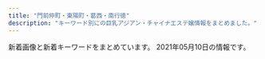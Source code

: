 ```yaml
---
title: "門前仲町・東陽町・葛西・南行徳"
description: "キーワード別にの巨乳アジアン・チャイナエステ嬢情報をまとめました。"
---
```


新着画像と新着キーワードをまとめています。
2021年05月10日の情報です。

<DmmAffiliateIns />
<KeywordTable
  shops={
    [
    {
        "keywords": {
            "89": 1,
            "90": 1,
            "87": 1,
            "88": 1,
            "C": 9
        },
        "img_links": [
            "http://www.styleone.cf/sk/wp-content/themes/800/picture/girl.png",
            "http://www.styleone.cf/sk/wp-content/themes/800/picture/pic_girl03.jpg",
            "http://www.styleone.cf/sk/room/images/room3.jpg",
            "http://www.styleone.cf/sk/room/images/room4.jpg",
            "http://www.styleone.cf/sk/wp-content/themes/800/picture/bg_comend.jpg",
            "http://www.styleone.cf/sk/wp-content/themes/800/picture/lb.png",
            "http://www.styleone.cf/sk/wp-content/themes/800/images/bg_comend.jpg",
            "http://www.styleone.cf/sk/wp-content/themes/800/picture/tit_pick.jpg",
            "http://www.styleone.cf/sk/wp-content/themes/800/picture/top.png",
            "http://www.styleone.cf/sk/wp-content/themes/800/picture/end.jpg",
            "http://www.styleone.cf/sk/wp-content/themes/800/picture/rb.png",
            "http://www.styleone.cf/sk/wp-content/themes/800/images/end.jpg",
            "http://www.styleone.cf/sk/wp-content/themes/800/picture/side_mobile.png",
            "http://www.styleone.cf/sk/wp-content/themes/800/images/border-bottom.png",
            "http://www.styleone.cf/sk/wp-content/themes/800/picture/border-bottom.png",
            "http://www.styleone.cf/sk/wp-content/themes/800/picture/pic_girl04.jpg",
            "http://www.styleone.cf/sk/wp-content/themes/800/picture/pic_girl02.jpg",
            "http://www.styleone.cf/sk/wp-content/themes/800/picture/tit_news.png",
            "http://www.styleone.cf/sk/room/images/room1.jpg",
            "http://www.styleone.cf/sk/wp-content/themes/800/picture/tit_staff.jpg",
            "http://www.styleone.cf/sk/room/images/room2.jpg",
            "http://www.styleone.cf/sk/wp-content/themes/800/picture/pic_girl01.jpg"
        ],
        "station": "\u845b\u897f\u99c5\u5357\u53e3",
        "name": "\u723d\u5065",
        "url": "http://www.styleone.cf/sk/"
    },
    {
        "name": "Aries \u30a2\u30ea\u30a8\u30b9",
        "img_links": [
            "http://es-chinese.info/wp-content/uploads/2020/11/mayixd1_\u526f\u672c_\u526f\u672c-500x750.jpg",
            "http://es-chinese.info/wp-content/uploads/2020/11/mayixd1_\u526f\u672c_\u526f\u672c.jpg",
            "http://es-chinese.info/wp-content/uploads/2021/01/aoyixd5_\u526f\u672c-212x300.jpg",
            "http://es-chinese.info/wp-content/uploads/2021/01/aoyixd4_\u526f\u672c.jpg",
            "http://es-chinese.info/wp-content/themes/template-salon2/images/main1.jpg",
            "http://es-chinese.info/wp-content/uploads/2020/11/yukina2_\u526f\u672c.jpg",
            "http://es-chinese.info/wp-content/uploads/2021/02/mireyixd4_\u526f\u672c-500x750.jpg",
            "http://es-chinese.info/wp-content/uploads/2020/11/sayumixd2_\u526f\u672c-221x300.jpg",
            "http://es-chinese.info/wp-content/uploads/2021/04/miyukixd2_\u526f\u672c.jpg",
            "http://es-chinese.info/wp-content/uploads/2021/01/aoyixd4_\u526f\u672c-500x750.jpg",
            "http://es-chinese.info/wp-content/uploads/2021/04/miyukixd6_\u526f\u672c.jpg",
            "http://es-chinese.info/wp-content/uploads/2020/09/ayimixd_\u526f\u672c-1-169x300.jpg",
            "http://es-chinese.info/wp-content/uploads/2020/09/ayimixd_\u526f\u672c-1-577x1024.jpg",
            "http://es-chinese.info/wp-content/themes/template-salon2/images/bnr.jpg",
            "http://es-chinese.info/wp-content/uploads/2020/11/mayixd2_\u526f\u672c-500x750.jpg",
            "http://es-chinese.info/wp-content/uploads/2020/09/ayimixd_\u526f\u672c-1-500x750.jpg",
            "http://es-chinese.info/wp-content/uploads/2020/11/yukina1_\u526f\u672c.jpg",
            "http://es-chinese.info/wp-content/uploads/2021/01/aoyixd4_\u526f\u672c-212x300.jpg",
            "http://es-chinese.info/wp-content/uploads/2020/12/haruxd2_\u526f\u672c.jpg",
            "http://es-chinese.info/wp-content/uploads/2021/01/aoyixd5_\u526f\u672c.jpg",
            "http://es-chinese.info/wp-content/uploads/2021/04/miyukixd6_\u526f\u672c-500x750.jpg",
            "http://es-chinese.info/wp-content/uploads/2020/01/aya4_\u526f\u672c-500x750.jpg",
            "http://es-chinese.info/wp-content/uploads/2020/12/haruxd2_\u526f\u672c-500x750.jpg",
            "http://es-chinese.info/wp-content/uploads/2021/02/mireyixd4_\u526f\u672c.jpg",
            "http://es-chinese.info/wp-content/uploads/2020/12/haruxd1_\u526f\u672c.jpg",
            "http://es-chinese.info/wp-content/uploads/2021/01/eri1_\u526f\u672c-500x750.jpg",
            "http://es-chinese.info/wp-content/uploads/2021/01/aoyixd3_\u526f\u672c-500x750.jpg",
            "http://es-chinese.info/wp-content/uploads/2021/04/miyukixd5_\u526f\u672c.jpg",
            "http://es-chinese.info/wp-content/uploads/2020/09/sana_\u526f\u672c-212x300.jpg",
            "http://es-chinese.info/wp-content/uploads/2019/12/WeChat-Image_20191207141010-768x1024.jpg",
            "http://es-chinese.info/wp-content/uploads/2020/04/hina1_\u526f\u672c-500x750.jpg",
            "http://es-chinese.info/wp-content/uploads/2020/11/yukina1_\u526f\u672c-500x750.jpg",
            "http://es-chinese.info/wp-content/uploads/2020/09/sana_\u526f\u672c-500x750.jpg",
            "http://es-chinese.info/wp-content/uploads/2020/11/akanexd5_\u526f\u672c-500x750.jpg",
            "http://es-chinese.info/wp-content/uploads/2021/01/eri1_\u526f\u672c-220x300.jpg",
            "http://es-chinese.info/wp-content/uploads/2020/09/hare1_\u526f\u672c-500x750.jpg",
            "http://es-chinese.info/wp-content/uploads/2021/04/miyukixd2_\u526f\u672c-500x750.jpg",
            "http://es-chinese.info/wp-content/uploads/2021/04/miyukixd5_\u526f\u672c-225x300.jpg",
            "http://es-chinese.info/wp-content/uploads/2020/11/mayixd1_\u526f\u672c_\u526f\u672c-165x300.jpg",
            "http://es-chinese.info/wp-content/uploads/2020/11/yukina1_\u526f\u672c-212x300.jpg",
            "http://es-chinese.info/wp-content/uploads/2021/01/aoyixd3_\u526f\u672c-212x300.jpg",
            "http://es-chinese.info/wp-content/uploads/2020/11/ayimixd3_\u526f\u672c-169x300.jpg",
            "http://es-chinese.info/wp-content/uploads/2021/01/aoyixd3_\u526f\u672c.jpg",
            "http://es-chinese.info/wp-content/uploads/2020/11/mayixd2_\u526f\u672c-162x300.jpg",
            "http://es-chinese.info/wp-content/themes/template-salon2/images/header-tel.png",
            "http://es-chinese.info/wp-content/themes/template-salon2/images/noimg.jpg",
            "http://es-chinese.info/wp-content/uploads/2019/12/WeChat-Image_20191207140959.jpg",
            "http://es-chinese.info/wp-content/uploads/2020/11/sayumixd3_\u526f\u672c-218x300.jpg",
            "http://es-chinese.info/wp-content/uploads/2020/12/haruxd2_\u526f\u672c-169x300.jpg",
            "http://es-chinese.info/wp-content/uploads/2021/02/mireyixd3_\u526f\u672c-500x750.jpg",
            "http://es-chinese.info/wp-content/uploads/2021/02/mireyixd1_\u526f\u672c-500x750.jpg",
            "http://es-chinese.info/wp-content/uploads/2021/02/mireyixd3_\u526f\u672c-221x300.jpg",
            "http://es-chinese.info/wp-content/uploads/2020/09/hare1_\u526f\u672c-169x300.jpg",
            "http://es-chinese.info/wp-content/uploads/2021/02/mireyixd1_\u526f\u672c.jpg",
            "http://es-chinese.info/wp-content/uploads/2020/12/haruxd1_\u526f\u672c-169x300.jpg",
            "http://es-chinese.info/wp-content/uploads/2020/12/haruxd1_\u526f\u672c-500x750.jpg",
            "http://es-chinese.info/wp-content/uploads/2019/12/WeChat-Image_20191207141003.jpg",
            "http://es-chinese.info/wp-content/uploads/2020/11/yukina2_\u526f\u672c-209x300.jpg",
            "http://es-chinese.info/wp-content/uploads/2020/12/haruxd1_\u526f\u672c-576x1024.jpg",
            "http://es-chinese.info/wp-content/uploads/2020/11/sayumixd1_\u526f\u672c-500x750.jpg",
            "http://es-chinese.info/wp-content/uploads/2021/04/miyukixd5_\u526f\u672c-500x750.jpg",
            "http://es-chinese.info/wp-content/uploads/2021/01/eri2_\u526f\u672c-228x300.jpg",
            "http://es-chinese.info/wp-content/uploads/2021/02/mireyixd3_\u526f\u672c.jpg",
            "http://es-chinese.info/wp-content/uploads/2019/12/WeChat-Image_20191207141006-768x1024.jpg",
            "http://es-chinese.info/wp-content/uploads/2020/11/mayixd2_\u526f\u672c.jpg",
            "http://es-chinese.info/wp-content/uploads/2020/11/yukina2_\u526f\u672c-500x750.jpg",
            "http://es-chinese.info/wp-content/uploads/2020/11/sayumixd1_\u526f\u672c.jpg",
            "http://es-chinese.info/wp-content/uploads/2020/11/mayixd2_\u526f\u672c-552x1024.jpg",
            "http://es-chinese.info/wp-content/uploads/2021/01/aoyixd5_\u526f\u672c-500x750.jpg",
            "http://es-chinese.info/wp-content/uploads/2021/01/eri1_\u526f\u672c-752x1024.jpg"
        ],
        "station": "\u884c\u5fb3\u99c5\u5317\u53e3",
        "url": "http://es-chinese.info/",
        "keywords": {
            "F": 75,
            "E": 4,
            "G": 1,
            "\u30bb\u30af\u30b7\u30fc": 68
        }
    },
    {
        "url": "http://soft-room.work/",
        "keywords": {},
        "name": "\u30bd\u30d5\u30c8\u306a\u7a7a\u9593",
        "station": "\u6728\u5834\u99c52\u756a\u51fa\u53e3",
        "img_links": [
            "http://soft-room.work/sp/images/int3.jpg",
            "http://soft-room.work/sp/img/riri1.jpg",
            "http://soft-room.work/sp/staff/mei.jpg",
            "http://soft-room.work/sp/images/sys3.jpg",
            "http://soft-room.work/sp/images/news.jpg",
            "http://soft-room.work/sp/staff/juri.jpg",
            "http://soft-room.work/sp/images/topgirl.jpg",
            "http://soft-room.work/sp/menu/staff.jpg",
            "http://soft-room.work/staff/mei.jpg",
            "http://soft-room.work/sp/images/footer.jpg",
            "http://soft-room.work/img/riri1.jpg",
            "http://soft-room.work/images/int1.jpg",
            "http://soft-room.work/staff/rin.jpg",
            "http://soft-room.work/images/sys2.jpg",
            "http://soft-room.work/img/yui1.jpg",
            "http://soft-room.work/img/mei1.jpg",
            "http://soft-room.work/staff/mina.jpg",
            "http://soft-room.work/images/16.jpg",
            "http://soft-room.work/images/11.jpg",
            "http://soft-room.work/images/interior_t.jpg",
            "http://soft-room.work/img/mina1.jpg",
            "http://soft-room.work/images/sys1.jpg",
            "http://soft-room.work/sp/staff/rin.jpg",
            "http://soft-room.work/images/head.jpg",
            "http://soft-room.work/images/7.jpg",
            "http://soft-room.work/images/news_t.jpg",
            "http://soft-room.work/sp/images/staff_t.jpg",
            "http://soft-room.work/sp/img/rina1.jpg",
            "http://soft-room.work/sp/img/mina1.jpg",
            "http://soft-room.work/images/b1.jpg",
            "http://soft-room.work/img/rina1.jpg",
            "http://soft-room.work/sp/images/sys2.jpg",
            "http://soft-room.work/sp/images/tel.jpg",
            "http://soft-room.work/images/concept.jpg",
            "http://soft-room.work/images/news_b.jpg",
            "http://soft-room.work/images/12.jpg",
            "http://soft-room.work/sp/images/rec1.jpg",
            "http://soft-room.work/sp/images/int2.jpg",
            "http://soft-room.work/sp/staff/riri.jpg",
            "http://soft-room.work/staff/rina.jpg",
            "http://soft-room.work/images/2.jpg",
            "http://soft-room.work/sp/staff/yui.jpg",
            "http://soft-room.work/images/1.jpg",
            "http://soft-room.work/staff/mirai.jpg",
            "http://soft-room.work/sp/img/mei1.jpg",
            "http://soft-room.work/images/rec1.jpg",
            "http://soft-room.work/images/newface.jpg",
            "http://soft-room.work/sp/staff/mina.jpg",
            "http://soft-room.work/sp/img/sora1.jpg",
            "http://soft-room.work/sp/images/b1.jpg",
            "http://soft-room.work/sp/images/rec2.jpg",
            "http://soft-room.work/img/sora1.jpg",
            "http://soft-room.work/images/sm.jpg",
            "http://soft-room.work/sp/images/newsb.png",
            "http://soft-room.work/img/juri1.jpg",
            "http://soft-room.work/sp/images/sys1.jpg",
            "http://soft-room.work/staff/yui.jpg",
            "http://soft-room.work/sp/images/interior_t.jpg",
            "http://soft-room.work/img/mirai1.jpg",
            "http://soft-room.work/staff/sora.jpg",
            "http://soft-room.work/images/tr.jpg",
            "http://soft-room.work/sp/images/ta.jpg",
            "http://soft-room.work/sp/img/mirai1.jpg",
            "http://soft-room.work/sp/staff/mirai.jpg",
            "http://soft-room.work/sp/img/yui1.jpg",
            "http://soft-room.work/staff/juri.jpg",
            "http://soft-room.work/sp/menu/top.jpg",
            "http://soft-room.work/sp/images/ac1.jpg",
            "http://soft-room.work/images/tgirl.jpg",
            "http://soft-room.work/images/4.jpg",
            "http://soft-room.work/images/int2.jpg",
            "http://soft-room.work/sp/images/int1.jpg",
            "http://soft-room.work/sp/img/rin1.jpg",
            "http://soft-room.work/img/rin1.jpg",
            "http://soft-room.work/images/sys3.jpg",
            "http://soft-room.work/images/6.jpg",
            "http://soft-room.work/sp/img/juri1.jpg",
            "http://soft-room.work/sp/images/concept.jpg",
            "http://soft-room.work/images/staff_t.jpg",
            "http://soft-room.work/img/rina2.jpg",
            "http://soft-room.work/sp/images/head.jpg",
            "http://soft-room.work/images/3.jpg",
            "http://soft-room.work/sp/staff/sora.jpg",
            "http://soft-room.work/sp/staff/rina.jpg",
            "http://soft-room.work/images/rec2.jpg",
            "http://soft-room.work/images/ac1.jpg",
            "http://soft-room.work/sp/img/rina2.jpg",
            "http://soft-room.work/staff/riri.jpg",
            "http://soft-room.work/sp/images/int4.jpg"
        ]
    },
    {
        "img_links": [
            "http://iyasinote.xyz/_src/20272623/back.png",
            "http://iyasinote.xyz/_src/23776259/img20190220201540841954_20210421120550484.jpg",
            "http://iyasinote.xyz/_src/20272570/dscf1336.jpg",
            "http://iyasinote.xyz/_src/20272683/point_blur_jan142021_151523.jpg",
            "http://iyasinote.xyz/_src/20272668/info1.png",
            "http://iyasinote.xyz/_src/20272665/img20160204005259325917.jpg",
            "http://iyasinote.xyz/_src/20272626/sign.png",
            "http://iyasinote.xyz/_src/20272614/x1.png",
            "http://iyasinote.xyz/_src/20850006/wechatimg568.jpg",
            "http://iyasinote.xyz/_src/20272594/x3.png",
            "http://iyasinote.xyz/_src/20272602/sign.png",
            "http://iyasinote.xyz/_src/20272642/index_08.png",
            "http://iyasinote.xyz/_src/20272583/tel.png",
            "http://iyasinote.xyz/_src/20272584/tel.png",
            "http://iyasinote.xyz/_src/20272567/sign.png",
            "http://iyasinote.xyz/_src/20272684/s2.jpg",
            "http://iyasinote.xyz/_src/20272618/x3.png",
            "http://iyasinote.xyz/_src/20272585/back.png",
            "http://iyasinote.xyz/_src/20272581/sign.png",
            "http://iyasinote.xyz/_src/20272599/back.png",
            "http://iyasinote.xyz/_src/20272588/sign.png",
            "http://iyasinote.xyz/_src/20272640/index_05.png",
            "http://iyasinote.xyz/_src/20272608/back.png",
            "http://iyasinote.xyz/_src/20272578/b1.png",
            "http://iyasinote.xyz/_src/20272636/back.png",
            "http://iyasinote.xyz/_src/20850017/point_blur_jan142021_151523.jpg",
            "http://iyasinote.xyz/_src/20272569/_x1m6343.jpg",
            "http://iyasinote.xyz/_src/20272628/x1.png",
            "http://iyasinote.xyz/_src/20272568/img20151209023726260995.jpg",
            "http://iyasinote.xyz/_src/20272643/index_09.png",
            "http://iyasinote.xyz/_src/23776260/img20190220201540841954_20210421120550484.jpg",
            "http://iyasinote.xyz/_src/20272631/x3.png",
            "http://iyasinote.xyz/_src/20272590/x1.png",
            "http://iyasinote.xyz/_src/20850011/s2.jpg",
            "http://iyasinote.xyz/_src/21196925/img20180526163006762357.jpg",
            "http://iyasinote.xyz/_src/20272571/img20160403102850637767.jpg",
            "http://iyasinote.xyz/_src/20272641/index_11.png",
            "http://iyasinote.xyz/_src/20272612/sign.png",
            "http://iyasinote.xyz/_src/20272644/wechatimg568.jpg",
            "http://iyasinote.xyz/_src/20272575/sign.png",
            "http://iyasinote.xyz/_src/20272639/index_04.png",
            "http://iyasinote.xyz/_src/32108882/img20190623174539069990.jpg",
            "http://iyasinote.xyz/_src/20272573/b1.png"
        ],
        "url": "http://iyasinote.xyz/",
        "keywords": {},
        "station": "\u6728\u5834\u99c5A4\u51fa\u53e3",
        "name": "\u30ea\u30d5\u30ec\u30c3\u30b7\u30e5"
    },
    {
        "img_links": [
            "http://beautygirls-station.work/img/rom.png",
            "http://beautygirls-station.work/sp/img/p1.jpg",
            "http://beautygirls-station.work/sp/img/t-t.jpg",
            "http://beautygirls-station.work/sp/img/time.jpg",
            "http://beautygirls-station.work/img/bottom.png",
            "http://beautygirls-station.work/img/sta2.jpg",
            "http://beautygirls-station.work/sp/img/tit.jpg",
            "http://beautygirls-station.work/img/nos.jpg",
            "http://beautygirls-station.work/sp/img/add.jpg",
            "http://beautygirls-station.work/sp/img/st3.jpg",
            "http://beautygirls-station.work/sp/img/tel.jpg",
            "http://beautygirls-station.work/sp/img/st2.jpg",
            "http://beautygirls-station.work/sp/img/sys.jpg",
            "http://beautygirls-station.work/img/s2.jpg",
            "http://beautygirls-station.work/sp/img/botton.jpg",
            "http://beautygirls-station.work/img/st3.jpg",
            "http://beautygirls-station.work/sp/img/pc.jpg",
            "http://beautygirls-station.work/img/s1.jpg",
            "http://beautygirls-station.work/sp/img/p2.jpg",
            "http://beautygirls-station.work/sp/img/pic.jpg",
            "http://beautygirls-station.work/img/sta3.jpg",
            "http://beautygirls-station.work/sp/img/info.jpg",
            "http://beautygirls-station.work/img/sta1.jpg",
            "http://beautygirls-station.work/img/st1.jpg",
            "http://beautygirls-station.work/sp/img/t-a.jpg",
            "http://beautygirls-station.work/img/st2.jpg",
            "http://beautygirls-station.work/sp/img/p3.jpg",
            "http://beautygirls-station.work/sp/img/t-r.jpg",
            "http://beautygirls-station.work/img/bod.png",
            "http://beautygirls-station.work/sp/img/t-s.jpg",
            "http://beautygirls-station.work/sp/img/t-o.jpg",
            "http://beautygirls-station.work/sp/img/st1.jpg",
            "http://beautygirls-station.work/img/s3.jpg",
            "http://beautygirls-station.work/img/mo.png"
        ],
        "keywords": {
            "C": 12,
            "D": 2,
            "87": 2,
            "86": 2,
            "E": 2,
            "85": 2
        },
        "name": "\u7f8e\u5c11\u5973\u770b\u8b77\u30b9\u30c6\u30fc\u30b7\u30e7\u30f3",
        "station": "\u9580\u524d\u4ef2\u753a\u99c53\u756a\u51fa\u53e3",
        "url": "http://beautygirls-station.work/"
    },
    {
        "img_links": [
            "https://chokoi.tyo.cm/photos/sites/79/2021/03/202103090612546.jpg",
            "https://chokoi.tyo.cm/images/sp_nav03.png",
            "https://chokoi.tyo.cm/photos/sites/79/2021/03/2021030906125066.jpg",
            "https://chokoi.tyo.cm/images/link_nav01.jpg",
            "https://chokoi.tyo.cm/photos/sites/79/2021/04/2021040405151563.jpg",
            "https://chokoi.tyo.cm/photos/sites/79/2021/05/2021050801194096.jpg",
            "https://chokoi.tyo.cm/images/sp_nav01.png",
            "https://chokoi.tyo.cm/images/end.png",
            "https://chokoi.tyo.cm/photos/sites/79/2021/04/2021040405151464.jpg",
            "https://chokoi.tyo.cm/photos/sites/79/2021/03/2021030906125267.jpg",
            "https://chokoi.tyo.cm/images/top.png",
            "https://chokoi.tyo.cm/images/re.png",
            "https://chokoi.tyo.cm/images/sp_tit_staff.png",
            "https://chokoi.tyo.cm/images/img_service01.jpg",
            "https://chokoi.tyo.cm/images/room2.jpg",
            "https://chokoi.tyo.cm/images/sp_end.jpg",
            "https://chokoi.tyo.cm/images/room3.jpg",
            "https://chokoi.tyo.cm/images/link_nav02.jpg",
            "https://chokoi.tyo.cm/images/room4.jpg",
            "https://chokoi.tyo.cm/photos/sites/79/2021/03/2021030906125613.jpg",
            "https://chokoi.tyo.cm/images/sp_nav02.png",
            "https://chokoi.tyo.cm/photos/sites/79/2021/03/2021030906125324.jpg",
            "https://chokoi.tyo.cm/images/link_nav03.jpg",
            "https://chokoi.tyo.cm/images/card.png",
            "https://chokoi.tyo.cm/images/sp_top.jpg",
            "https://chokoi.tyo.cm/images/room1.jpg",
            "https://chokoi.tyo.cm/images/link_nav04.jpg",
            "https://chokoi.tyo.cm/images/link_nav06.jpg",
            "https://chokoi.tyo.cm/images/img_service03.jpg",
            "https://chokoi.tyo.cm/images/img_service02.jpg",
            "https://chokoi.tyo.cm/images/link_nav05.jpg",
            "https://chokoi.tyo.cm/images/sp_tit_news.png"
        ],
        "name": "Loves \u30e9\u30d0\u30fc\u30ba",
        "station": "\u6728\u5834\u99c54b\u51fa\u53e3",
        "keywords": {
            "E": 16,
            "88": 8,
            "C": 14,
            "83": 8,
            "D": 40,
            "87": 8,
            "85": 24,
            "86": 8
        },
        "url": "https://chokoi.tyo.cm/"
    },
    {
        "name": "Lucky",
        "url": "http://rlx-aroma.com/",
        "station": "\u9580\u524d\u4ef2\u753a\u99c52\u756a\u51fa\u53e3",
        "img_links": [
            "http://rlx-aroma.com/staff/yoko/01.jpg",
            "http://rlx-aroma.com/staff/megumi/02.jpg",
            "http://rlx-aroma.com/img/access/road2.jpg",
            "http://rlx-aroma.com/staff/kaori/01mb.jpg",
            "http://rlx-aroma.com/staff/kaori/01.jpg",
            "http://rlx-aroma.com/staff/moe/01mb.jpg",
            "http://rlx-aroma.com/staff/hina/01.jpg",
            "http://rlx-aroma.com/staff/mirai/01.jpg",
            "http://rlx-aroma.com/staff/moe/01.jpg",
            "http://rlx-aroma.com/staff/kiki/01.jpg",
            "http://rlx-aroma.com/staff/sasa/01mb.jpg",
            "http://rlx-aroma.com/img/access/road3.jpg",
            "http://rlx-aroma.com/img/profsub1btm.png",
            "http://rlx-aroma.com/staff/yoko/01mb.jpg",
            "http://rlx-aroma.com/img/ttl_pickup.png",
            "http://rlx-aroma.com/img/detailbback.png",
            "http://rlx-aroma.com/staff/momo/02.jpg",
            "http://rlx-aroma.com/img/frameb.png",
            "http://rlx-aroma.com/staff/sasa/02.jpg",
            "http://rlx-aroma.com/staff/hitomi/01.jpg",
            "http://rlx-aroma.com/img/ttl_rec.png",
            "http://rlx-aroma.com/staff/momo/01.jpg",
            "http://rlx-aroma.com/staff/ai/01mb.jpg",
            "http://rlx-aroma.com/staff/sachiko/01.jpg",
            "http://rlx-aroma.com/staff/ami/02.jpg",
            "http://rlx-aroma.com/staff/lala/02.jpg",
            "http://rlx-aroma.com/staff/emi/01mb.jpg",
            "http://rlx-aroma.com/img/backbtn.png",
            "http://rlx-aroma.com/staff/emi/01.jpg",
            "http://rlx-aroma.com/staff/ruru/02.jpg",
            "http://rlx-aroma.com/staff/mei/01.jpg",
            "http://rlx-aroma.com/staff/sachiko/02.jpg",
            "http://rlx-aroma.com/img/ttl_tnew.png",
            "http://rlx-aroma.com/img/profsub2.png",
            "http://rlx-aroma.com/staff/ayaka/01.jpg",
            "http://rlx-aroma.com/staff/megumi/01.jpg",
            "http://rlx-aroma.com/staff/ruru/01mb.jpg",
            "http://rlx-aroma.com/staff/yoko/02.jpg",
            "http://rlx-aroma.com/staff/sizuka/01.jpg",
            "http://rlx-aroma.com/staff/mirai/02.jpg",
            "http://rlx-aroma.com/staff/ai/01.jpg",
            "http://rlx-aroma.com/staff/happy/02.jpg",
            "http://rlx-aroma.com/staff/ayaka/02.jpg",
            "http://rlx-aroma.com/staff/natumi/01.jpg",
            "http://rlx-aroma.com/staff/haru/02.jpg",
            "http://rlx-aroma.com/staff/hina/03.jpg",
            "http://rlx-aroma.com/img/ttl_mobile.png",
            "http://rlx-aroma.com/staff/ami/01mb.jpg",
            "http://rlx-aroma.com/img/ttl_info.png",
            "http://rlx-aroma.com/staff/emi/02.jpg",
            "http://rlx-aroma.com/staff/haru/01mb.jpg",
            "http://rlx-aroma.com/staff/yuyu/02.jpg",
            "http://rlx-aroma.com/staff/sachiko/01mb.jpg",
            "http://rlx-aroma.com/staff/ruru/01.jpg",
            "http://rlx-aroma.com/img/ttl_tgirl.png",
            "http://rlx-aroma.com/staff/haru/01.jpg",
            "http://rlx-aroma.com/staff/sasa/01.jpg",
            "http://rlx-aroma.com/staff/hitomi/01mb.jpg",
            "http://rlx-aroma.com/staff/mirai/01mb.jpg",
            "http://rlx-aroma.com/staff/momo/01mb.jpg",
            "http://rlx-aroma.com/staff/happy/01mb.jpg",
            "http://rlx-aroma.com/img/access/road1.jpg",
            "http://rlx-aroma.com/img/access/roaddm.png",
            "http://rlx-aroma.com/staff/sizuka/01mb.jpg",
            "http://rlx-aroma.com/staff/yuriya/01.jpg",
            "http://rlx-aroma.com/staff/ai/02.jpg",
            "http://rlx-aroma.com/staff/moe/02.jpg",
            "http://rlx-aroma.com/staff/sizuka/02.jpg",
            "http://rlx-aroma.com/img/ttl_staffp.png",
            "http://rlx-aroma.com/i/files/homeimg.jpg",
            "http://rlx-aroma.com/staff/koko/01.jpg",
            "http://rlx-aroma.com/staff/kaori/02.jpg",
            "http://rlx-aroma.com/pic/head.png",
            "http://rlx-aroma.com/staff/natumi/01mb.jpg",
            "http://rlx-aroma.com/staff/mei/02.jpg",
            "http://rlx-aroma.com/img/access/road4.jpg",
            "http://rlx-aroma.com/staff/ayaka/01mb.jpg",
            "http://rlx-aroma.com/staff/yuriya/01mb.jpg",
            "http://rlx-aroma.com/staff/yuriya/02.jpg",
            "http://rlx-aroma.com/staff/yuyu/01mb.jpg",
            "http://rlx-aroma.com/staff/mei/01mb.jpg",
            "http://rlx-aroma.com/staff/ami/01.jpg",
            "http://rlx-aroma.com/staff/hina/02.jpg",
            "http://rlx-aroma.com/staff/happy/01.jpg",
            "http://rlx-aroma.com/staff/kiki/01mb.jpg",
            "http://rlx-aroma.com/staff/hina/01mb.jpg",
            "http://rlx-aroma.com/staff/yuyu/01.jpg",
            "http://rlx-aroma.com/staff/hitomi/02.jpg",
            "http://rlx-aroma.com/staff/koko/01mb.jpg",
            "http://rlx-aroma.com/staff/megumi/01mb.jpg",
            "http://rlx-aroma.com/staff/lala/01.jpg",
            "http://rlx-aroma.com/staff/natumi/02.jpg",
            "http://rlx-aroma.com/img/ttl_staff.png",
            "http://rlx-aroma.com/staff/koko/02.jpg",
            "http://rlx-aroma.com/staff/kiki/02.jpg",
            "http://rlx-aroma.com/staff/lala/01mb.jpg"
        ],
        "keywords": {
            "C": 34
        }
    },
    {
        "name": "MINAEN",
        "station": "\u7be0\u5d0e\u99c5\u897f\u53e3",
        "img_links": [
            "https://static.wixstatic.com/media/0e987e_04865866db29405f837253bbbb514370~mv2.jpg",
            "https://static.wixstatic.com/media/0e987e_88bebfebb7174ba7b6cbf72e7d9319e7~mv2.jpeg",
            "https://static.wixstatic.com/media/0e987e_64a2635496c2491d87b7a6c3e2a3199f~mv2.png",
            "https://static.wixstatic.com/media/0e987e_66dae9fff67a4a7a8ae0dc9e20f796f8~mv2.png",
            "https://static.wixstatic.com/media/1fd55af04cc9e233f6ca4e29b72ebb00.png",
            "https://static.wixstatic.com/media/0e987e_cfdd0d64f4194102b1b5e79b9f13ab93~mv2_d_3225_2419_s_4_2.jpg",
            "https://static.wixstatic.com/media/0e987e_8079ae0f0d664248b7ef2ee6dda92782~mv2.png",
            "https://static.wixstatic.com/media/0e987e_4eea8036a1684d93b818072fe6423fa4~mv2.jpg",
            "https://static.wixstatic.com/media/41d000_8ebb7d13d81ea4139c54644b997e8076.png",
            "https://static.wixstatic.com/media/0e987e_1679ce0bb843404cba048e3d4a181a6c~mv2_d_2207_3225_s_2.jpg",
            "https://static.wixstatic.com/media/0e987e_1b192f7e81e74112b0226c8e6a717c8f~mv2.jpg",
            "https://static.wixstatic.com/media/0e987e_f81114d4a5824d15974d25ecb4b8bdf0~mv2.png",
            "https://static.wixstatic.com/media/0e987e_a1b224f50322408086988edc5198b273~mv2.jpg",
            "https://static.wixstatic.com/media/0e987e_ecd7951dee7f42ee8d19da6acf10e545~mv2.png"
        ],
        "url": "https://277025115.wixsite.com/mysite-1/",
        "keywords": {
            "\u4e73": 1
        }
    },
    {
        "img_links": [],
        "station": "\u845b\u897f\u99c5\u897f\u53e3",
        "name": "\u82b1\u6d77",
        "keywords": {},
        "url": "http://ran.xyz.mn/"
    },
    {
        "keywords": {
            "C": 15,
            "D": 28,
            "87": 4,
            "85": 12,
            "86": 12
        },
        "url": "https://lovelove.ests.jp/",
        "img_links": [
            "https://lovelove.ests.jp/images/themes/pink/s_news.png",
            "https://lovelove.ests.jp/photos/sites/54/2021/03/2021033018462548.jpg",
            "https://lovelove.ests.jp/images/themes/pink/s_ranking.png",
            "https://lovelove.ests.jp/photos/sites/54/2021/03/2021033018462288.jpg",
            "https://lovelove.ests.jp/photos/sites/54/2021/05/2021051015192459.jpg",
            "https://lovelove.ests.jp/images/themes/pink/s_staff.png",
            "https://lovelove.ests.jp/images/themes/pink/s_link.png",
            "https://lovelove.ests.jp/images/room3.jpg",
            "https://lovelove.ests.jp/images/themes/pink/s_pickup.png",
            "https://lovelove.ests.jp/images/room1.jpg",
            "https://lovelove.ests.jp/images/themes/pink/mobile.jpg",
            "https://lovelove.ests.jp/images/room4.jpg",
            "https://lovelove.ests.jp/photos/sites/54/2021/05/2021051015192459-600x800.jpg",
            "https://lovelove.ests.jp/images/themes/pink/line.png",
            "https://lovelove.ests.jp/images/room2.jpg",
            "https://lovelove.ests.jp/photos/sites/54/2021/03/2021033018462349.jpg",
            "https://lovelove.ests.jp/photos/sites/54/2021/03/2021033018473374.jpg",
            "https://lovelove.ests.jp/images/themes/pink/s_newface.png",
            "https://lovelove.ests.jp/photos/sites/54/2021/04/2021040118264097.jpg",
            "https://lovelove.ests.jp/photos/sites/54/2021/04/2021040311415296.jpg",
            "https://lovelove.ests.jp/images/themes/pink/no1.png",
            "https://lovelove.ests.jp/images/themes/pink/r3.jpg",
            "https://lovelove.ests.jp/images/themes/pink/no2.png"
        ],
        "station": "\u845b\u897f\u99c5\u5730\u4e0b\u9244\u535a\u7269\u9928\u53e3",
        "name": "LOVE LOVE"
    },
    {
        "station": "\u884c\u5fb3\u99c5",
        "keywords": {
            "C": 7,
            "85": 1,
            "E": 1
        },
        "name": "Angel Islands",
        "url": "http://blue-est.xyz/",
        "img_links": [
            "http://blue-est.xyz/images/h1.jpg",
            "http://blue-est.xyz/images/top.png",
            "http://blue-est.xyz/images/aya.jpg",
            "http://blue-est.xyz/images/g1.jpg",
            "http://blue-est.xyz/images/moe.jpg",
            "http://blue-est.xyz/images/h2.jpg",
            "http://blue-est.xyz/images/newt.png",
            "http://blue-est.xyz/images/saki.jpg",
            "http://blue-est.xyz/images/miyu.jpg",
            "http://blue-est.xyz/images/lisa.jpg",
            "http://blue-est.xyz/images/nana.jpg",
            "http://blue-est.xyz/images/ayk.jpg",
            "http://blue-est.xyz/images/mm.jpg",
            "http://blue-est.xyz/images/mimi.jpg",
            "http://blue-est.xyz/images/g101.jpg",
            "http://blue-est.xyz/images/momo.jpg",
            "http://blue-est.xyz/images/ggg.jpg",
            "http://blue-est.xyz/images/g18.jpg",
            "http://blue-est.xyz/images/mina.jpg",
            "http://blue-est.xyz/images/runa.jpg",
            "http://blue-est.xyz/images/g7.jpg",
            "http://blue-est.xyz/images/g9.jpg",
            "http://blue-est.xyz/images/lili.jpg",
            "http://blue-est.xyz/images/r01.jpg",
            "http://blue-est.xyz/images/sr.jpg",
            "http://blue-est.xyz/images/my.jpg",
            "http://blue-est.xyz/images/lie.jpg",
            "http://blue-est.xyz/images/g5.jpg",
            "http://blue-est.xyz/images/ayi.jpg",
            "http://blue-est.xyz/images/mobile.png",
            "http://blue-est.xyz/images/laki.jpg",
            "http://blue-est.xyz/images/g6.jpg",
            "http://blue-est.xyz/images/g0.jpg",
            "http://blue-est.xyz/images/mla.jpg",
            "http://blue-est.xyz/images/r02.jpg",
            "http://blue-est.xyz/images/pickt.png",
            "http://blue-est.xyz/images/gat.png",
            "http://blue-est.xyz/images/g4.jpg",
            "http://blue-est.xyz/images/y.jpg",
            "http://blue-est.xyz/images/na.jpg",
            "http://blue-est.xyz/images/g8.jpg",
            "http://blue-est.xyz/images/tite-staff.png",
            "http://blue-est.xyz/images/hana.jpg",
            "http://blue-est.xyz/images/nnm.jpg",
            "http://blue-est.xyz/images/kaori.jpg"
        ]
    },
    {
        "url": "https://fussahoney.work/",
        "img_links": [
            "https://fussahoney.work/_src/55644645/navi_05.png",
            "https://fussahoney.work/_src/55644652/slider4.png",
            "https://fussahoney.work/_src/55644728/img20210424214526317949.jpg",
            "https://fussahoney.work/_src/55644678/img20210424195339075333.jpg",
            "https://fussahoney.work/_src/55644729/img20210424214526317949.jpg",
            "https://fussahoney.work/_src/55644772/index_09.png",
            "https://fussahoney.work/_src/55644704/gallery-21.jpg",
            "https://fussahoney.work/_src/55644653/slider5.png",
            "https://fussahoney.work/_src/55644746/img20210424215411497301.jpg",
            "https://fussahoney.work/_src/55644766/index_05.png",
            "https://fussahoney.work/_src/55644706/gallery-22.jpg",
            "https://fussahoney.work/_src/55644756/img20210424215533641005.jpg",
            "https://fussahoney.work/_src/55644643/navi_04.png",
            "https://fussahoney.work/_src/55644721/back.png",
            "https://fussahoney.work/_src/55644798/wechatimg1670.jpg",
            "https://fussahoney.work/_src/55644639/navi_02.png",
            "https://fussahoney.work/_src/55644770/index_08.png",
            "https://fussahoney.work/_src/55644794/wechatimg1670.jpg",
            "https://fussahoney.work/_src/55644727/img20210424214533972247.jpg",
            "https://fussahoney.work/_src/55644650/slider2.png",
            "https://fussahoney.work/_src/55644690/gallery2.jpg",
            "https://fussahoney.work/_src/55644730/img20210424214533972247.jpg",
            "https://fussahoney.work/_src/55644660/img20210423214551710442.jpg",
            "https://fussahoney.work/_src/55644726/img20210424214526317949.jpg",
            "https://fussahoney.work/_src/55644733/img20210424215208455865.jpg",
            "https://fussahoney.work/_src/55644682/img20210424195446755472.jpg",
            "https://fussahoney.work/_src/55644708/gallery11.jpg",
            "https://fussahoney.work/_src/55644795/wechatimg1670.jpg",
            "https://fussahoney.work/_src/55644744/img20210424215411497301.jpg",
            "https://fussahoney.work/_src/55644658/img20210423214535183420.jpg",
            "https://fussahoney.work/_src/55644753/img20210424215533641005.jpg",
            "https://fussahoney.work/_src/55647362/img20210425172639203334.png",
            "https://fussahoney.work/_src/55644739/back.png",
            "https://fussahoney.work/_src/55644800/back.png",
            "https://fussahoney.work/_src/55644659/img20210423214544782918.jpg",
            "https://fussahoney.work/_src/55644688/gallery1.jpg",
            "https://fussahoney.work/_src/55644673/back.png",
            "https://fussahoney.work/_src/55644696/gallery5.jpg",
            "https://fussahoney.work/_src/55644754/img20210424215533641005.jpg",
            "https://fussahoney.work/_src/55644797/wechatimg1670.jpg",
            "https://fussahoney.work/_src/55662289/cam.jpg",
            "https://fussahoney.work/_src/55644668/back.png",
            "https://fussahoney.work/_src/55662288/cam2.jpg",
            "https://fussahoney.work/_src/55748342/wechatimg1670.jpg",
            "https://fussahoney.work/_src/55644736/img20210424215208455865.jpg",
            "https://fussahoney.work/_src/55644743/img20210424215411497301.jpg",
            "https://fussahoney.work/_src/55644680/img20210424195413788207.jpg",
            "https://fussahoney.work/_src/55644701/back.png",
            "https://fussahoney.work/_src/55644715/back.png",
            "https://fussahoney.work/_src/55644737/img20210424215208455865.jpg",
            "https://fussahoney.work/_src/55644768/index_06.png",
            "https://fussahoney.work/_src/55644692/gallery3.jpg",
            "https://fussahoney.work/_src/55644663/img20210424151308520968.jpg",
            "https://fussahoney.work/_src/55644651/slider3.png",
            "https://fussahoney.work/_src/55644787/img20210425142153125833.jpg",
            "https://fussahoney.work/_src/55644685/back.png",
            "https://fussahoney.work/_src/55644641/navi_03.png",
            "https://fussahoney.work/_src/55644649/slider1.png",
            "https://fussahoney.work/_src/55932107/cam-22.jpg",
            "https://fussahoney.work/_src/55644676/img20210424195227478527.jpg",
            "https://fussahoney.work/_src/55644774/img20210425125358226802.png",
            "https://fussahoney.work/_src/55644747/img20210424215411497301.jpg",
            "https://fussahoney.work/_src/55644637/navi_01.png",
            "https://fussahoney.work/_src/55644731/img20210424214533972247.jpg",
            "https://fussahoney.work/_src/55644734/img20210424215208455865.jpg",
            "https://fussahoney.work/_src/55644757/img20210424215533641005.jpg",
            "https://fussahoney.work/_src/55644759/back.png",
            "https://fussahoney.work/_src/55644694/gallery4.jpg",
            "https://fussahoney.work/_src/55644764/index_04.png",
            "https://fussahoney.work/_src/55644698/gallery6.jpg",
            "https://fussahoney.work/_src/55644666/back.png",
            "https://fussahoney.work/_src/55932106/cam-21.jpg",
            "https://fussahoney.work/_src/55644749/back.png",
            "https://fussahoney.work/_src/55644710/gallery22.jpg"
        ],
        "keywords": {},
        "station": "\u6728\u5834\u99c51\u756a\u51fa\u53e3",
        "name": "\u967d\u3060\u307e\u308a"
    },
    {
        "keywords": {
            "\u80f8": 2
        },
        "station": "\u845b\u897f\u99c5\u535a\u7269\u9928\u53e3",
        "name": "\u685c\u306e\u604b",
        "img_links": [
            "http://www.ciming.work/uploads/210305/1-210305132223I1.jpg",
            "http://ciming.work/uploads/210305/1-210305132T0207.jpg",
            "http://www.ciming.work/uploads/210309/1-210309110039301.jpg",
            "http://ciming.work/uploads/210309/1-21030911030W21.jpg",
            "http://ciming.work/uploads/210305/1-210305132223I1.jpg",
            "http://www.ciming.work/uploads/210305/1-210305132JJ23.jpg",
            "http://ciming.work/uploads/210305/1-210305132625200.jpg",
            "http://ciming.work/uploads/210309/1-21030910564R39.jpg",
            "http://www.ciming.work/uploads/210305/1-210305132333250.jpg",
            "http://ciming.work/uploads/210305/1-210305131932446.jpg",
            "http://ciming.work/uploads/210309/1-21030910595c04.jpg",
            "http://ciming.work/uploads/210305/1-210305132333250.jpg",
            "http://www.ciming.work/uploads/210309/1-210309105925V6.jpg",
            "http://ciming.work/uploads/210309/1-210309110039301.jpg",
            "http://www.ciming.work/uploads/210309/1-21030910564R39.jpg",
            "http://ciming.work/uploads/210305/1-210305132JJ23.jpg",
            "http://ciming.work/picture/1402-1.png",
            "http://ciming.work/uploads/210309/1-210309105P1432.jpg",
            "http://www.ciming.work/uploads/210305/1-21030513243K27.jpg",
            "http://ciming.work/uploads/210309/1-210309105925V6.jpg",
            "http://www.ciming.work/uploads/210309/1-210309105T6256.jpg",
            "http://www.ciming.work/uploads/210309/1-21030911013H14.jpg",
            "http://ciming.work/uploads/210309/1-210309105T6256.jpg",
            "http://ciming.work/uploads/210305/1-21030513202SQ.jpg",
            "http://ciming.work/uploads/210305/1-21030513243K27.jpg",
            "http://ciming.work/picture/head_03.png",
            "http://ciming.work/uploads/210309/1-21030911013H14.jpg",
            "http://ciming.work/uploads/210309/1-210309110225117.jpg",
            "http://www.ciming.work/uploads/210309/1-210309110225117.jpg",
            "http://ciming.work/uploads/210305/1-210305132123V2.jpg",
            "http://ciming.work/picture/1402-4.jpg",
            "http://www.ciming.work/uploads/210305/1-210305132T0207.jpg",
            "http://ciming.work/picture/head_01.png",
            "http://www.ciming.work/picture/head_01.png",
            "http://www.ciming.work/uploads/210305/1-210305132625200.jpg",
            "http://www.ciming.work/uploads/210309/1-21030911030W21.jpg",
            "http://www.ciming.work/uploads/210309/1-210309105P1432.jpg"
        ],
        "url": "http://ciming.work/"
    },
    {
        "name": "Honey Spa \uff5e\u30cf\u30cb\u30fc\u30b9\u30d1\uff5e",
        "url": "http://sh-honeyspa.work/",
        "station": "\u884c\u5fb3\u99c5",
        "img_links": [
            "http://sh-honeyspa.work/uploads/180703/1-1PF30Z200O9.jpg",
            "http://sh-honeyspa.work/uploads/191122/1-191122161241O8.jpg",
            "http://sh-honeyspa.work/templets/default/picture/staff01.jpg",
            "http://sh-honeyspa.work/uploads/200812/1-200Q213432R35.jpg",
            "http://sh-honeyspa.work/uploads/190903/1-1ZZ3133G9361.jpg",
            "http://sh-honeyspa.work/uploads/allimg/180703/1-1PF3111J3201.png",
            "http://sh-honeyspa.work/uploads/200114/1-200114154TN60.jpg",
            "http://sh-honeyspa.work/uploads/190903/1-1ZZ3133U4960.jpg",
            "http://sh-honeyspa.work/uploads/181023/1-1Q0230950223S.jpg",
            "http://sh-honeyspa.work/uploads/191223/1-19122316264LR.jpg",
            "http://sh-honeyspa.work/uploads/201126/1-20112613341O53.jpg",
            "http://sh-honeyspa.work/templets/default/picture/girl-z1.jpg",
            "http://sh-honeyspa.work/uploads/210507/1-21050G41121532.jpg",
            "http://sh-honeyspa.work/uploads/180629/1-1P629141950141.png",
            "http://sh-honeyspa.work/uploads/181109/1-1Q1091511432Z.jpg",
            "http://sh-honeyspa.work/templets/default/picture/girl-z2.jpg",
            "http://sh-honeyspa.work/uploads/200113/1-20011316422c28.jpg",
            "http://sh-honeyspa.work/uploads/180703/1-1PF30Z04J01.jpg",
            "http://sh-honeyspa.work/templets/default/picture/top.jpg",
            "http://sh-honeyspa.work/uploads/210201/1-21020111123UH.jpg",
            "http://sh-honeyspa.work/uploads/allimg/180629/1-1P629115504250.png",
            "http://sh-honeyspa.work/templets/default/picture/s_news.jpg",
            "http://sh-honeyspa.work/uploads/200608/1-20060P9542X63.jpg",
            "http://sh-honeyspa.work/templets/default/picture/top1.jpg",
            "http://sh-honeyspa.work/uploads/180629/1-1P629142554530.png",
            "http://sh-honeyspa.work/uploads/190311/1-1Z3111253164H.jpg",
            "http://sh-honeyspa.work/uploads/191115/1-191115100214144.jpg"
        ],
        "keywords": {
            "86": 5,
            "D": 10,
            "C": 28,
            "\u4e73": 1,
            "89": 1,
            "\u5de8\u4e73": 1,
            "85": 5,
            "\u80f8": 1
        }
    },
    {
        "url": "http://www.bestlove.esjp.info/",
        "name": "Best Love",
        "keywords": {
            "88": 2,
            "C": 2,
            "87": 4,
            "86": 2,
            "D": 6
        },
        "img_links": [
            "http://www.bestlove.esjp.info/images/m-top-right03.jpg",
            "http://www.bestlove.esjp.info/images/m-right.jpg",
            "http://www.bestlove.esjp.info/images/m-top02.jpg",
            "http://www.bestlove.esjp.info/images/m-left.jpg",
            "http://www.bestlove.esjp.info/files/002.jpg",
            "http://www.bestlove.esjp.info/images/call.png",
            "http://www.bestlove.esjp.info/files/001.jpg",
            "http://www.bestlove.esjp.info/photo_news/upimg/815346098f11be7c09_0.jpg",
            "http://www.bestlove.esjp.info/images/top-left01.jpg",
            "http://www.bestlove.esjp.info/images/m-top-right02.jpg",
            "http://www.bestlove.esjp.info/images/m-head.jpg",
            "http://www.bestlove.esjp.info/images/m-top-right01.jpg",
            "http://www.bestlove.esjp.info/images/m-top03.jpg",
            "http://www.bestlove.esjp.info/images/m-yejiao.jpg",
            "http://www.bestlove.esjp.info/files/003.jpg",
            "http://www.bestlove.esjp.info/photo_news/upimg/20664608653e38f8a6_0.jpg",
            "http://www.bestlove.esjp.info/photo_news/upimg/849236066c0874c4c8_0.jpg",
            "http://www.bestlove.esjp.info/images/m-top-right04.jpg",
            "http://www.bestlove.esjp.info/files/004.jpg"
        ],
        "station": "\u9580\u524d\u4ef2\u753a\u99c54\u756a\u53e3"
    },
    {
        "keywords": {
            "88": 5,
            "86": 1,
            "C": 17,
            "87": 3
        },
        "name": "\u30e9\u30fb\u30e1\u30fc\u30eb",
        "img_links": [
            "http://lamar-massage.work/i/img/r2.jpg",
            "http://lamar-massage.work/img/s30.png",
            "http://lamar-massage.work/i/img/sta24.png",
            "http://lamar-massage.work/i/img/sta28.png",
            "http://lamar-massage.work/i/img/sta35.jpg",
            "http://lamar-massage.work/i/img/top.jpg",
            "http://lamar-massage.work/img/head.png",
            "http://lamar-massage.work/img/s32.png",
            "http://lamar-massage.work/img/st31.png",
            "http://lamar-massage.work/img/s14.png",
            "http://lamar-massage.work/img/st32.png",
            "http://lamar-massage.work/i/img/r4.jpg",
            "http://lamar-massage.work/i/img/sta34.jpg",
            "http://lamar-massage.work/img/ss35.jpg",
            "http://lamar-massage.work/img/nos.png",
            "http://lamar-massage.work/img/sta31.png",
            "http://lamar-massage.work/img/st33.png",
            "http://lamar-massage.work/img/sta29.png",
            "http://lamar-massage.work/img/ss14.png",
            "http://lamar-massage.work/img/s31.png",
            "http://lamar-massage.work/img/sta33.png",
            "http://lamar-massage.work/img/bottom.png",
            "http://lamar-massage.work/img/s28.png",
            "http://lamar-massage.work/img/st34.jpg",
            "http://lamar-massage.work/i/img/sta23.png",
            "http://lamar-massage.work/img/sta14.png",
            "http://lamar-massage.work/img/sta30.png",
            "http://lamar-massage.work/img/link-4.png",
            "http://lamar-massage.work/img/mo.png",
            "http://lamar-massage.work/img/sta34.jpg",
            "http://lamar-massage.work/img/st29.png",
            "http://lamar-massage.work/img/link-2.png",
            "http://lamar-massage.work/img/s35.jpg",
            "http://lamar-massage.work/i/img/sta33.png",
            "http://lamar-massage.work/img/link-1.png",
            "http://lamar-massage.work/i/img/sta29.png",
            "http://lamar-massage.work/img/sta32.png",
            "http://lamar-massage.work/i/img/sta31.png",
            "http://lamar-massage.work/img/sta35.jpg",
            "http://lamar-massage.work/img/link-3.png",
            "http://lamar-massage.work/i/img/r3.jpg",
            "http://lamar-massage.work/img/st28.png",
            "http://lamar-massage.work/i/img/sm.jpg",
            "http://lamar-massage.work/img/st35.jpg",
            "http://lamar-massage.work/img/s34.jpg",
            "http://lamar-massage.work/img/st14.png",
            "http://lamar-massage.work/img/sta28.png",
            "http://lamar-massage.work/i/img/sta14.png",
            "http://lamar-massage.work/i/img/sta30.png",
            "http://lamar-massage.work/img/st30.png",
            "http://lamar-massage.work/i/img/sta32.png"
        ],
        "url": "http://lamar-massage.work/",
        "station": "\u9580\u524d\u4ef2\u753a\u99c53\u756a\u53e3"
    },
    {
        "station": "\u884c\u5fb3\u99c5\u5357\u53e3",
        "name": "Sweet Queen\u30fb\u30b9\u30a6\u30a3\u30fc\u30c8\u30af\u30a4\u30fc\u30f3",
        "keywords": {
            "85": 5,
            "84": 1,
            "C": 8,
            "F": 1,
            "90": 1,
            "89": 1,
            "86": 9,
            "E": 3,
            "83": 5,
            "87": 5,
            "D": 16,
            "82": 3
        },
        "img_links": [
            "https://sweet-queen.ests.jp/photos/sites/12/2019/09/2019090915443421.jpg",
            "https://sweet-queen.ests.jp/images/s_mobile.jpg",
            "https://sweet-queen.ests.jp/photos/sites/12/2021/05/202105071859270.jpg",
            "https://sweet-queen.ests.jp/photos/sites/12/2020/12/202012161830054.jpg",
            "https://sweet-queen.ests.jp/photos/sites/12/2018/05/201805250756593.jpg",
            "https://sweet-queen.ests.jp/photos/sites/12/2018/11/2018112411391860.jpg",
            "https://sweet-queen.ests.jp/photos/sites/12/2018/05/2018052507565915.jpg",
            "https://sweet-queen.ests.jp/photos/sites/12/2018/10/2018100114043182.jpg",
            "https://sweet-queen.ests.jp/images/s_link.png",
            "https://sweet-queen.ests.jp/photos/sites/12/2020/02/2020021813422714.jpg",
            "https://sweet-queen.ests.jp/images/s_face.jpg",
            "https://sweet-queen.ests.jp/photos/sites/12/2018/12/2018121114310827.jpg",
            "http://gekkou2.a1.ies.bz/upload/sites/12/2021/05/202105071859270.jpg",
            "https://sweet-queen.ests.jp/photos/sites/12/2021/03/2021032318094325.jpg",
            "https://sweet-queen.ests.jp/photos/sites/12/2019/03/2019031519301066.jpg",
            "https://sweet-queen.ests.jp/photos/sites/12/2021/01/2021010819070927.jpg",
            "https://sweet-queen.ests.jp/photos/sites/12/2021/03/2021031516515050.jpg",
            "https://sweet-queen.ests.jp/photos/sites/12/2020/02/2020022712250768.jpg",
            "https://sweet-queen.ests.jp/photos/sites/12/2018/06/2018062609292113.jpg",
            "https://sweet-queen.ests.jp/photos/sites/12/2020/01/2020010912552782.jpg",
            "https://sweet-queen.ests.jp/images/room2.jpg",
            "https://sweet-queen.ests.jp/photos/sites/12/2020/07/2020072713102372.jpg",
            "https://sweet-queen.ests.jp/photos/sites/12/2019/07/2019073011000090.jpg",
            "https://sweet-queen.ests.jp/photos/sites/12/2020/12/2020122317270920.jpg",
            "https://sweet-queen.ests.jp/images/s_news.jpg",
            "https://sweet-queen.ests.jp/images/s_staff.png",
            "https://sweet-queen.ests.jp/images/room1.jpg",
            "https://sweet-queen.ests.jp/photos/sites/12/2020/10/2020102718213243.jpg",
            "https://sweet-queen.ests.jp/photos/sites/12/2018/08/2018082509443047.jpg",
            "https://sweet-queen.ests.jp/photos/sites/12/2019/01/2019010713202685.jpg",
            "https://sweet-queen.ests.jp/photos/sites/12/2020/12/2020122317262280.jpg",
            "https://sweet-queen.ests.jp/images/mobile.jpg",
            "https://sweet-queen.ests.jp/images/top.png",
            "https://sweet-queen.ests.jp/photos/sites/12/2020/01/2020010611404957.jpg",
            "https://sweet-queen.ests.jp/photos/sites/12/2018/08/2018083009422342.jpg",
            "https://sweet-queen.ests.jp/photos/sites/12/2020/01/2020012916562962.jpg",
            "https://sweet-queen.ests.jp/photos/sites/12/2018/05/2018052507565947.jpg",
            "https://sweet-queen.ests.jp/photos/sites/12/2018/09/2018091109422420.jpg",
            "https://sweet-queen.ests.jp/photos/sites/12/2020/12/2020120213320379.jpg",
            "https://sweet-queen.ests.jp/photos/sites/12/2019/09/2019092614582660.jpg",
            "https://sweet-queen.ests.jp/photos/sites/12/2020/06/202006221317315.jpg"
        ],
        "url": "https://sweet-queen.ests.jp/"
    },
    {
        "img_links": [
            "http://aphrodite-est.xyz/img/nav-004.png",
            "http://aphrodite-est.xyz/img/stb.jpg",
            "http://aphrodite-est.xyz/img/cg02.png",
            "http://aphrodite-est.xyz/img/cg06.png",
            "http://aphrodite-est.xyz/img/nav-001.png",
            "http://aphrodite-est.xyz/img/cg05.png",
            "http://aphrodite-est.xyz/img/cg01.png",
            "http://aphrodite-est.xyz/img/stt.jpg",
            "http://aphrodite-est.xyz/img/tel.png",
            "http://aphrodite-est.xyz/img/cg03.png",
            "http://aphrodite-est.xyz/img/nav-003.png",
            "http://aphrodite-est.xyz/img/nav-002.png",
            "http://aphrodite-est.xyz/img/cg09.png",
            "http://aphrodite-est.xyz/img/nav-005.png",
            "http://aphrodite-est.xyz/img/top01.png",
            "http://aphrodite-est.xyz/img/nav-006.png",
            "http://aphrodite-est.xyz/img/cg07.png",
            "http://aphrodite-est.xyz/img/cg08.png",
            "http://aphrodite-est.xyz/img/no.png",
            "http://aphrodite-est.xyz/img/cg04.png"
        ],
        "keywords": {
            "E": 3,
            "85": 2,
            "C": 2,
            "D": 4,
            "86": 7
        },
        "url": "http://aphrodite-est.xyz/",
        "name": "\u30b3\u30b3\u30a2",
        "station": "\u884c\u5fb3\u99c5\u5357\u53e3"
    },
    {
        "name": "\u3084\u3059\u3089\u304d",
        "station": "\u845b\u897f\u99c5\u535a\u7269\u9928\u53e3",
        "img_links": [
            "http://k-rlx.com/images/index_16.jpg",
            "http://k-rlx.com/girl/06.jpg",
            "http://k-rlx.com/girl/05.jpg",
            "http://k-rlx.com/images/index_13.jpg",
            "http://k-rlx.com/images/index_06.jpg",
            "http://k-rlx.com/images/index_30.jpg",
            "http://k-rlx.com/images/index_21.jpg",
            "http://k-rlx.com/images/index_04.jpg",
            "http://k-rlx.com/images/index_24.jpg",
            "http://k-rlx.com/images/index_02.jpg",
            "http://k-rlx.com/images/sub_foot.png",
            "http://k-rlx.com/girl/07.jpg",
            "http://k-rlx.com/images/index_28.jpg",
            "http://k-rlx.com/images/index_03.jpg",
            "http://k-rlx.com/images/index_10.jpg",
            "http://k-rlx.com/images/index_22.jpg",
            "http://k-rlx.com/images/index_15.jpg",
            "http://k-rlx.com/images/index_29.jpg",
            "http://k-rlx.com/girl/00.jpg",
            "http://k-rlx.com/images/index_25.jpg",
            "http://k-rlx.com/images/index_07.jpg",
            "http://k-rlx.com/girl/03.jpg",
            "http://k-rlx.com/images/info_11.jpg",
            "http://k-rlx.com/images/index_27.jpg",
            "http://k-rlx.com/images/index_05.jpg",
            "http://k-rlx.com/images/index_26.jpg",
            "http://k-rlx.com/images/index_31.jpg",
            "http://k-rlx.com/images/index_23.jpg",
            "http://k-rlx.com/images/staff_10.jpg",
            "http://k-rlx.com/images/index_17.jpg",
            "http://k-rlx.com/girl/01a.jpg",
            "http://k-rlx.com/images/index_14.jpg",
            "http://k-rlx.com/images/index_12.jpg",
            "http://k-rlx.com/girl/04.jpg",
            "http://k-rlx.com/images/index_20.jpg",
            "http://k-rlx.com/girl/01.jpg",
            "http://k-rlx.com/images/rec_11.jpg",
            "http://k-rlx.com/images/info_10.jpg",
            "http://k-rlx.com/images/index_09.jpg",
            "http://k-rlx.com/images/index_01.jpg",
            "http://k-rlx.com/images/index_32.jpg",
            "http://k-rlx.com/girl/02.jpg",
            "http://k-rlx.com/images/rec_10.jpg",
            "http://k-rlx.com/images/index_08.jpg"
        ],
        "keywords": {},
        "url": "http://k-rlx.com/"
    },
    {
        "url": "http://www.nuku-mori.xyz/",
        "img_links": [
            "http://www.nuku-mori.xyz/images/staff/2/ami.jpg",
            "http://www.nuku-mori.xyz/images/staff/yuri.jpg",
            "http://www.nuku-mori.xyz/images/sys.jpg",
            "http://www.nuku-mori.xyz/images/nav/index-t_staff.jpg",
            "http://www.nuku-mori.xyz/images/index-take_02.jpg",
            "http://www.nuku-mori.xyz/images/index-take_06.jpg",
            "http://www.nuku-mori.xyz/images/index-take_21.jpg",
            "http://www.nuku-mori.xyz/images/index-take_09.jpg",
            "http://www.nuku-mori.xyz/images/nav/c-nav-info.jpg",
            "http://www.nuku-mori.xyz/images/nav/c-nav-sys.jpg",
            "http://www.nuku-mori.xyz/images/staff/2/nana.jpg",
            "http://www.nuku-mori.xyz/images/staff/2/mika.jpg",
            "http://www.nuku-mori.xyz/images/staff/2/yuki2.jpg",
            "http://www.nuku-mori.xyz/pad/off2.jpg",
            "http://www.nuku-mori.xyz/images/index-take_13.jpg",
            "http://www.nuku-mori.xyz/images/index-take_17.jpg",
            "http://www.nuku-mori.xyz/images/index-take_07.jpg",
            "http://www.nuku-mori.xyz/images/index-take_12.jpg"
        ],
        "name": "\u6e29\u3082\u308a",
        "keywords": {
            "C": 6
        },
        "station": "\u6771\u967d\u753a\u99c51\u756a\u51fa\u53e3"
    },
    {
        "name": "\u30b7\u30f3\u30c7\u30ec\u30e9\u30ac\u30fc\u30eb",
        "url": "http://eurynome-est.biz/",
        "img_links": [
            "http://eurynome-est.biz/css/m-head.jpg",
            "http://eurynome-est.biz/css/m-right.jpg",
            "http://eurynome-est.biz/css/staff/staff02.png",
            "http://eurynome-est.biz/css/m-left.jpg",
            "http://eurynome-est.biz/images/call.png",
            "http://eurynome-est.biz/css/staff/staff061.png",
            "http://eurynome-est.biz/css/staff/staff031.png",
            "http://eurynome-est.biz/css/staff/staff07.png",
            "http://eurynome-est.biz/css/staff/staff05.png",
            "http://eurynome-est.biz/css/staff/staff06.png",
            "http://eurynome-est.biz/css/m-top-right02.jpg",
            "http://eurynome-est.biz/css/staff/staff08.png",
            "http://eurynome-est.biz/css/m-top-right03.jpg",
            "http://eurynome-est.biz/css/staff/staff01.png",
            "http://eurynome-est.biz/css/top-left01.jpg",
            "http://eurynome-est.biz/css/staff/staff03.png",
            "http://eurynome-est.biz/css/m-top-right01.jpg",
            "http://eurynome-est.biz/css/staff/nsta.png",
            "http://eurynome-est.biz/css/m-top-right04.jpg",
            "http://eurynome-est.biz/css/m-top02.jpg",
            "http://eurynome-est.biz/css/m-yejiao.jpg"
        ],
        "station": "\u9580\u524d\u4ef2\u753a\u99c54\u756a\u51fa\u53e3",
        "keywords": {}
    },
    {
        "url": "http://yuki.jpn.cm/",
        "keywords": {
            "83": 1,
            "86": 2,
            "85": 3,
            "D": 6
        },
        "img_links": [
            "http://yuki.jpn.cm/photos/sites/37/2020/03/202003051033562.jpg",
            "http://yuki.jpn.cm/images/top.png",
            "http://yuki.jpn.cm/images/room2.jpg",
            "http://yuki.jpn.cm/images/room3.jpg",
            "http://yuki.jpn.cm/images/room4.jpg",
            "http://yuki.jpn.cm/images/1.jpg",
            "http://yuki.jpn.cm/photos/sites/37/2020/03/2020030510332648.jpg",
            "http://yuki.jpn.cm/images/s_staff.jpg",
            "http://yuki.jpn.cm/photos/sites/37/2020/03/2020030510331117.jpg",
            "http://yuki.jpn.cm/photos/sites/37/2020/03/2020030510342475.jpg",
            "http://yuki.jpn.cm/photos/sites/37/2020/03/2020030510334277.jpg",
            "http://yuki.jpn.cm/images/nbj2.jpg",
            "http://yuki.jpn.cm/images/room1.jpg",
            "http://yuki.jpn.cm/photos/sites/37/2020/03/2020030510325253.jpg",
            "http://yuki.jpn.cm/images/s_news.jpg",
            "http://yuki.jpn.cm/images/mobile.jpg",
            "http://yuki.jpn.cm/images/end.png"
        ],
        "station": "\u5357\u884c\u5fb3\u99c5\u5317\u53e3",
        "name": "\u3086\u304d"
    },
    {
        "keywords": {
            "\u4e73": 1,
            "\u5de8\u4e73": 1,
            "83": 8,
            "84": 12,
            "C": 16,
            "E": 16,
            "88": 12,
            "86": 8,
            "D": 8,
            "90": 4
        },
        "name": "Love Love -\u30e9\u30d6\u30e9\u30d6-",
        "img_links": [
            "https://es-venus.xyz/img/st/st_emi1.jpg",
            "https://es-venus.xyz/img/st/st_.jpg",
            "https://es-venus.xyz/img/top/nav_06.jpg",
            "https://es-venus.xyz/img/system/campaign10.jpg",
            "https://es-venus.xyz/img/st/st_shizuka1.jpg",
            "https://es-venus.xyz/img/top/nav_04.jpg",
            "https://es-venus.xyz/img/st/st_yaya2.jpg",
            "https://es-venus.xyz/img/st/st_misaki.jpg",
            "https://es-venus.xyz/img/st/st_hina.jpg",
            "https://es-venus.xyz/img/top/pic-11.jpg",
            "https://es-venus.xyz/img/top/nav_03.jpg",
            "https://es-venus.xyz/img/st/st_yaya3.jpg",
            "https://es-venus.xyz/img/st/st_mimi.jpg",
            "https://es-venus.xyz/img/top/pic-12.jpg",
            "https://es-venus.xyz/img/st/st_natsu.jpg",
            "https://es-venus.xyz/img/st/st_yuyu.jpg",
            "https://es-venus.xyz/img/st/st_yumi.jpg",
            "https://es-venus.xyz/img/st/st_runa.jpg",
            "https://es-venus.xyz/img/top/nav_05.jpg",
            "https://es-venus.xyz/img/st/st_nanami.jpg",
            "https://es-venus.xyz/img/top/nav_07.jpg",
            "https://es-venus.xyz/img/top/nav_09.jpg",
            "https://es-venus.xyz/img/top/mobile.jpg",
            "https://es-venus.xyz/img/st/st_yaya.jpg",
            "https://es-venus.xyz/img/top/pic-1.png"
        ],
        "station": "\u9580\u524d\u4ef2\u753a\u99c52\u756a\u53e3",
        "url": "https://es-venus.xyz/"
    },
    {
        "img_links": [
            "http://arm-salon.com/staff/aya/01.jpg",
            "http://arm-salon.com/img/ttl_staff.png",
            "http://arm-salon.com/staff/sizuka/01mb.jpg",
            "http://arm-salon.com/staff/yuna/01mb.jpg",
            "http://arm-salon.com/pic/head.png",
            "http://arm-salon.com/staff/sizuka/01.jpg",
            "http://arm-salon.com/staff/mika/01.jpg",
            "http://arm-salon.com/i/files/homeimg.jpg",
            "http://arm-salon.com/pic/top.png",
            "http://arm-salon.com/staff/mika/01mb.jpg",
            "http://arm-salon.com/img/ttl_mobile.png",
            "http://arm-salon.com/img/att.png",
            "http://arm-salon.com/staff/hana/01.jpg",
            "http://arm-salon.com/staff/nene/01mb.jpg",
            "http://arm-salon.com/staff/momo/01mb.jpg",
            "http://arm-salon.com/staff/kana/01mb.jpg",
            "http://arm-salon.com/staff/kana/01.jpg",
            "http://arm-salon.com/staff/hana/01mb.jpg",
            "http://arm-salon.com/staff/yuna/01.jpg",
            "http://arm-salon.com/staff/nene/01.jpg",
            "http://arm-salon.com/staff/momo/01.jpg",
            "http://arm-salon.com/staff/aya/01mb.jpg"
        ],
        "name": "\u68ee\u306e\u5bb6",
        "url": "http://arm-salon.com/",
        "keywords": {
            "C": 17
        },
        "station": "\u897f\u845b\u897f\u99c5\u5317\u53e3"
    },
    {
        "url": "http://firumi.xyz/",
        "station": "\u6728\u5834\u99c52\u756a\u51fa\u53e3",
        "name": "\u871c\u5922",
        "keywords": {
            "\u80f8": 2
        },
        "img_links": [
            "http://firumi.xyz/picture/1402-1.png",
            "http://firumi.xyz/picture/head_03.png",
            "http://firumi.xyz/picture/head_01.png",
            "http://firumi.xyz/uploads/210310/1-21031010133W49.jpg",
            "http://www.firumi.xyz/picture/head_01.png",
            "http://www.firumi.xyz/uploads/210310/1-210310101505524.jpg",
            "http://firumi.xyz/uploads/210310/1-210310101F2C2.jpg",
            "http://firumi.xyz/uploads/210306/1-210306102625964.jpg",
            "http://firumi.xyz/uploads/210306/1-210306102234243.jpg",
            "http://firumi.xyz/uploads/210310/1-210310101505524.jpg",
            "http://www.firumi.xyz/uploads/210306/1-2103061023434B.jpg",
            "http://firumi.xyz/uploads/210306/1-21030610244c11.jpg",
            "http://www.firumi.xyz/uploads/210310/1-210310101IW24.jpg",
            "http://firumi.xyz/uploads/210306/1-2103061023434B.jpg",
            "http://firumi.xyz/uploads/210310/1-2103101012262B.jpg",
            "http://www.firumi.xyz/uploads/210306/1-210306102412195.jpg",
            "http://www.firumi.xyz/uploads/210306/1-210306102234243.jpg",
            "http://www.firumi.xyz/uploads/210310/1-210310101F2C2.jpg",
            "http://firumi.xyz/uploads/210310/1-210310101IW24.jpg",
            "http://firumi.xyz/uploads/210310/1-210310101619254.jpg",
            "http://www.firumi.xyz/uploads/210306/1-210306102315912.jpg",
            "http://firumi.xyz/uploads/210306/1-21030610255D60.jpg",
            "http://firumi.xyz/uploads/210306/1-210306102412195.jpg",
            "http://www.firumi.xyz/uploads/210310/1-2103101015431A.jpg",
            "http://www.firumi.xyz/uploads/210310/1-210310101619254.jpg",
            "http://firumi.xyz/uploads/210306/1-21030610252C55.jpg",
            "http://firumi.xyz/uploads/210306/1-210306102315912.jpg",
            "http://www.firumi.xyz/uploads/210310/1-210310101301O5.jpg",
            "http://firumi.xyz/uploads/210310/1-2103101015431A.jpg",
            "http://www.firumi.xyz/uploads/210310/1-21031010133W49.jpg",
            "http://www.firumi.xyz/uploads/210306/1-21030610244c11.jpg",
            "http://firumi.xyz/uploads/210310/1-210310101301O5.jpg"
        ]
    },
    {
        "keywords": {
            "86": 6,
            "D": 6
        },
        "name": "\u30a6\u30a4\u30f3\u30b0\uff5eUP",
        "station": "\u884c\u5fb3\u99c5",
        "img_links": [
            "http://nymphe-est.net/images/cg12.jpg",
            "http://nymphe-est.net/images/blog_002.png",
            "http://nymphe-est.net/images/clear.png",
            "http://nymphe-est.net/images/cg09.jpg",
            "http://nymphe-est.net/images/esthe1.jpg",
            "http://nymphe-est.net/images/staff.png",
            "http://nymphe-est.net/images/cg13.jpg",
            "http://nymphe-est.net/images/sys.jpg",
            "http://nymphe-est.net/images/link.png",
            "http://nymphe-est.net/images/main1.jpg",
            "http://nymphe-est.net/images/header3.png",
            "http://nymphe-est.net/images/gallery.png",
            "http://nymphe-est.net/images/cg10.jpg",
            "http://nymphe-est.net/images/r1.jpg",
            "http://nymphe-est.net/images/home.png",
            "http://nymphe-est.net/images/esthe3.jpg",
            "http://nymphe-est.net/images/cg11.jpg",
            "http://nymphe-est.net/images/acc.jpg",
            "http://nymphe-est.net/images/r2.jpg",
            "http://nymphe-est.net/images/info.png",
            "http://nymphe-est.net/images/r4.jpg",
            "http://nymphe-est.net/images/main-sp.jpg",
            "http://nymphe-est.net/images/friend.png",
            "http://nymphe-est.net/images/esthe2.jpg",
            "http://nymphe-est.net/images/r3.jpg",
            "http://nymphe-est.net/images/main-sp1.jpg",
            "http://nymphe-est.net/images/home_002.png",
            "http://nymphe-est.net/images/cg02.jpg"
        ],
        "url": "http://nymphe-est.net/"
    },
    {
        "name": "\u884c\u5fb3\u5b66\u5712",
        "img_links": [
            "http://gakuen.xyz.mn/photos/sites/71/2020/11/2020112517584561.jpg",
            "http://gakuen.xyz.mn/images/g2.jpg",
            "http://gakuen.xyz.mn/photos/sites/71/2020/08/2020081616440837.jpg",
            "http://gakuen.xyz.mn/images/g1.jpg",
            "http://gakuen.xyz.mn/photos/sites/71/2021/04/2021040917343160.jpg",
            "http://gakuen.xyz.mn/photos/sites/71/2021/04/2021040917170299-e1617956231868.jpeg",
            "http://gakuen.xyz.mn/images/g10.jpg",
            "http://gakuen.xyz.mn/photos/sites/71/2020/03/2020032610084881.jpg",
            "http://gakuen.xyz.mn/photos/sites/71/2020/03/2020030915313184.jpeg",
            "http://gakuen.xyz.mn/photos/sites/71/2019/10/2019101811500268.jpg",
            "http://gakuen.xyz.mn/images/staff_bj3.jpg",
            "http://gakuen.xyz.mn/photos/sites/71/2020/02/2020020317175855.jpg",
            "http://gakuen.xyz.mn/photos/sites/71/2019/11/2019111517040618.jpg",
            "http://gakuen.xyz.mn/photos/sites/71/2021/04/2021041917552189.jpg",
            "http://gakuen.xyz.mn/photos/sites/71/2021/05/2021050319020862-e1620036139572.jpeg",
            "http://gakuen.xyz.mn/photos/sites/71/2019/12/2019120817483319.jpg",
            "http://gakuen.xyz.mn/images/info2.jpg",
            "http://gakuen.xyz.mn/images/1.jpg",
            "http://gakuen.xyz.mn/images/g13.jpg",
            "http://gakuen.xyz.mn/photos/sites/71/2020/10/2020102412595563.jpg",
            "http://gakuen.xyz.mn/photos/sites/71/2020/02/2020022618290662.jpg",
            "http://gakuen.xyz.mn/photos/sites/71/2021/05/2021050715571489.jpg",
            "http://gakuen.xyz.mn/photos/sites/71/2020/02/2020021414323643.jpg",
            "http://gakuen.xyz.mn/photos/sites/71/2021/04/2021041917464125-e1618822013542.jpeg",
            "http://gakuen.xyz.mn/photos/sites/71/2021/04/2021040917371526.jpg",
            "http://gakuen.xyz.mn/photos/sites/71/2020/02/2020022210241571.jpg",
            "http://gakuen.xyz.mn/photos/sites/71/2021/01/2021011516005173.jpeg",
            "http://gakuen.xyz.mn/photos/sites/71/2019/10/2019102816572380.jpg",
            "http://gakuen.xyz.mn/images/2.jpg",
            "http://gakuen.xyz.mn/images/s_staff.jpg",
            "http://gakuen.xyz.mn/photos/sites/71/2019/10/2019101811390877.jpg",
            "http://gakuen.xyz.mn/photos/sites/71/2019/09/2019092719211544.jpg",
            "http://gakuen.xyz.mn/images/news1.jpg",
            "http://gakuen.xyz.mn/photos/sites/71/2020/02/2020020317060366.jpg",
            "http://gakuen.xyz.mn/photos/sites/71/2020/04/2020040816463188.jpg",
            "http://gakuen.xyz.mn/photos/sites/71/2020/12/2020122014304059.jpg",
            "http://gakuen.xyz.mn/images/info.jpg",
            "http://gakuen.xyz.mn/images/g15.jpg",
            "http://gakuen.xyz.mn/images/s_cosplay.jpg",
            "http://gakuen.xyz.mn/photos/sites/71/2020/01/2020011015294716.jpg",
            "http://gakuen.xyz.mn/images/g7.jpg",
            "http://gakuen.xyz.mn/photos/sites/71/2020/01/2020010713430218.jpg",
            "http://gakuen.xyz.mn/photos/sites/71/2019/09/2019092719211853.jpg",
            "http://gakuen.xyz.mn/photos/sites/71/2020/07/2020072818553775.jpg",
            "http://gakuen.xyz.mn/images/s_link.jpg",
            "http://gakuen.xyz.mn/photos/sites/71/2021/04/2021042810263779.jpg",
            "http://gakuen.xyz.mn/images/top.jpg",
            "http://gakuen.xyz.mn/images/mobile.jpg",
            "http://gakuen.xyz.mn/images/g16.jpg",
            "http://gakuen.xyz.mn/photos/sites/71/2019/12/2019121619230170.jpg",
            "http://gakuen.xyz.mn/photos/sites/71/2020/06/2020061015582330.jpg",
            "http://gakuen.xyz.mn/photos/sites/71/2020/11/2020111416130515.jpg",
            "http://gakuen.xyz.mn/photos/sites/71/2019/10/2019102420321841.jpg",
            "http://gakuen.xyz.mn/images/g3.jpg",
            "http://gakuen.xyz.mn/images/pick.jpg",
            "http://gakuen.xyz.mn/photos/sites/71/2021/04/2021042719583960-e1619521127868.jpeg",
            "http://gakuen.xyz.mn/images/g8.jpg",
            "http://gakuen.xyz.mn/images/g17.jpg",
            "http://gakuen.xyz.mn/photos/sites/71/2020/06/2020062110420119.jpg",
            "http://gakuen.xyz.mn/photos/sites/71/2020/09/2020092819121522.jpg"
        ],
        "station": "\u884c\u5fb3\u99c5\u5357\u53e3",
        "url": "http://gakuen.xyz.mn/",
        "keywords": {
            "D": 6,
            "F": 2,
            "G": 4
        }
    },
    {
        "img_links": [
            "http://www.yeraisha.esjp.info/files/001-03.jpg",
            "http://www.yeraisha.esjp.info/files/007-03.jpg",
            "http://www.yeraisha.esjp.info/images/m-head01.jpg",
            "http://www.yeraisha.esjp.info/files/003-02.jpg",
            "http://www.yeraisha.esjp.info/files/011-03.jpg",
            "http://www.yeraisha.esjp.info/photo_news/upimg/235456066b19e7057b_0.jpg",
            "http://www.yeraisha.esjp.info/files/016-03.jpg",
            "http://www.yeraisha.esjp.info/photo_news/upimg/287876012472ea7f2e_1.jpg",
            "http://www.yeraisha.esjp.info/photo_news/upimg/103916020c5436cbc3_0.jpg",
            "http://www.yeraisha.esjp.info/files/002-03.jpg",
            "http://www.yeraisha.esjp.info/images/foot01.jpg",
            "http://www.yeraisha.esjp.info/files/015.jpg",
            "http://www.yeraisha.esjp.info/files/016-02.jpg",
            "http://www.yeraisha.esjp.info/files/002-02.jpg",
            "http://www.yeraisha.esjp.info/files/007-02.jpg",
            "http://www.yeraisha.esjp.info/files/011-02.jpg",
            "http://www.yeraisha.esjp.info/photo_news/upimg/657035f9ba51dd5f6b_0.jpg",
            "http://www.yeraisha.esjp.info/photo_news/upimg/287805fc9ed3c6dfd5_0.jpg",
            "http://www.yeraisha.esjp.info/photo_news/upimg/541995f8e7a123b0df_1.jpg",
            "http://www.yeraisha.esjp.info/photo_news/upimg/708855fa23e7b29bc6_1.jpg",
            "http://www.yeraisha.esjp.info/files/014-02.jpg",
            "http://www.yeraisha.esjp.info/files/011.jpg",
            "http://www.yeraisha.esjp.info/photo_news/upimg/96590602a02528f39e_1.jpg",
            "http://www.yeraisha.esjp.info/files/010.jpg",
            "http://www.yeraisha.esjp.info/files/016.jpg",
            "http://www.yeraisha.esjp.info/files/001.jpg",
            "http://www.yeraisha.esjp.info/files/010-03.jpg",
            "http://www.yeraisha.esjp.info/files/015-02.jpg",
            "http://www.yeraisha.esjp.info/photo_news/upimg/541995f8e7a123b0df_0.jpg",
            "http://www.yeraisha.esjp.info/images/m-top003.jpg",
            "http://www.yeraisha.esjp.info/photo_news/upimg/569645ff576e68a2f9_1.jpg",
            "http://www.yeraisha.esjp.info/files/002.jpg",
            "http://www.yeraisha.esjp.info/files/010-02.jpg",
            "http://www.yeraisha.esjp.info/files/015-03.jpg",
            "http://www.yeraisha.esjp.info/files/003.jpg",
            "http://www.yeraisha.esjp.info/files/014-03.jpg",
            "http://www.yeraisha.esjp.info/images/call.png",
            "http://www.yeraisha.esjp.info/photo_news/upimg/103916020c5436cbc3_1.jpg",
            "http://www.yeraisha.esjp.info/images/m-top004.jpg",
            "http://www.yeraisha.esjp.info/files/001-02.jpg",
            "http://www.yeraisha.esjp.info/files/003-03.jpg",
            "http://www.yeraisha.esjp.info/photo_news/upimg/470435fe983ea66714_0.jpg",
            "http://www.yeraisha.esjp.info/files/007.jpg",
            "http://www.yeraisha.esjp.info/files/014.jpg"
        ],
        "station": "\u9580\u524d\u4ef2\u753a\u99c51\u756a\u51fa\u53e3",
        "keywords": {
            "87": 6,
            "C": 4,
            "88": 2,
            "86": 10,
            "D": 12
        },
        "url": "http://www.yeraisha.esjp.info/",
        "name": "\u591c\u6765\u9999"
    },
    {
        "url": "http://wientry.work/",
        "name": "\u30e9\u30d6\u30ea\u30fc",
        "station": "\u884c\u5fb3\u99c5",
        "img_links": [
            "http://wientry.work/static/picture/nav-002.png",
            "http://wientry.work/uploads/210204/1-2102041454259C.jpg",
            "http://wientry.work/static/picture/top003.jpg",
            "http://wientry.work/static/picture/left.jpg",
            "http://wientry.work/uploads/210507/1-21050G440193I.jpg",
            "http://wientry.work/static/picture/nav-004.png",
            "http://wientry.work/static/picture/nav-003.png",
            "http://wientry.work/static/picture/nav-005.png",
            "http://wientry.work/static/picture/nav-001.png",
            "http://wientry.work/static/picture/right.jpg",
            "http://wientry.work/static/picture/top01.png",
            "http://wientry.work/uploads/210204/1-2102041451144E.jpg",
            "http://wientry.work/static/picture/nav-006.png",
            "http://wientry.work/uploads/210204/1-210204145321421.jpg",
            "http://wientry.work/static/picture/tel.png"
        ],
        "keywords": {
            "C": 2,
            "\u4e73": 1,
            "84": 1,
            "D": 2,
            "85": 2,
            "88": 1
        }
    },
    {
        "url": "http://hi-msg.com/shamballa/",
        "name": "Shamballa\uff5e\u30b7\u30e3\u30f3\u30d0\u30e9",
        "img_links": [],
        "station": "\u7be0\u5d0e\u99c5\u5317\u53e3",
        "keywords": {}
    },
    {
        "name": "\u6d77\u306e\u611b",
        "url": "http://www.uminoai.esjp.info/",
        "station": "\u845b\u897f\u99c5\u5317\u53e3",
        "img_links": [
            "http://www.uminoai.esjp.info/files/013.jpg",
            "http://www.uminoai.esjp.info/files/002-02.jpg",
            "http://www.uminoai.esjp.info/files/006-03.jpg",
            "http://www.uminoai.esjp.info/files/001.jpg",
            "http://www.uminoai.esjp.info/files/011.jpg",
            "http://www.uminoai.esjp.info/photo_news/upimg/26042605d76044c4a6_0.jpg",
            "http://www.uminoai.esjp.info/files/007.jpg",
            "http://www.uminoai.esjp.info/files/010.jpg",
            "http://www.uminoai.esjp.info/files/006-02.jpg",
            "http://www.uminoai.esjp.info/files/013-03.jpg",
            "http://www.uminoai.esjp.info/files/004-02.jpg",
            "http://www.uminoai.esjp.info/img/top-img03.png",
            "http://www.uminoai.esjp.info/files/003.jpg",
            "http://www.uminoai.esjp.info/img/top-img01.png",
            "http://www.uminoai.esjp.info/files/003-03.jpg",
            "http://www.uminoai.esjp.info/files/002.jpg",
            "http://www.uminoai.esjp.info/img/top-img02.png",
            "http://www.uminoai.esjp.info/files/002-03.jpg",
            "http://www.uminoai.esjp.info/files/008.jpg",
            "http://www.uminoai.esjp.info/files/005.jpg",
            "http://www.uminoai.esjp.info/files/014-02.jpg",
            "http://www.uminoai.esjp.info/files/008-02.jpg",
            "http://www.uminoai.esjp.info/files/008-03.jpg",
            "http://www.uminoai.esjp.info/files/003-02.jpg",
            "http://www.uminoai.esjp.info/files/004-03.jpg",
            "http://www.uminoai.esjp.info/files/011-02.jpg",
            "http://www.uminoai.esjp.info/img/call.png",
            "http://www.uminoai.esjp.info/files/005-03.jpg",
            "http://www.uminoai.esjp.info/files/001-03.jpg",
            "http://www.uminoai.esjp.info/files/007-03.jpg",
            "http://www.uminoai.esjp.info/files/013-02.jpg",
            "http://www.uminoai.esjp.info/files/007-02.jpg",
            "http://www.uminoai.esjp.info/files/015-03.jpg",
            "http://www.uminoai.esjp.info/files/014-03.jpg",
            "http://www.uminoai.esjp.info/files/001-02.jpg",
            "http://www.uminoai.esjp.info/files/011-03.jpg",
            "http://www.uminoai.esjp.info/img/tel.png",
            "http://www.uminoai.esjp.info/files/004.jpg",
            "http://www.uminoai.esjp.info/files/015-02.jpg",
            "http://www.uminoai.esjp.info/files/005-02.jpg",
            "http://www.uminoai.esjp.info/files/010-02.jpg",
            "http://www.uminoai.esjp.info/files/010-03.jpg",
            "http://www.uminoai.esjp.info/files/014.jpg",
            "http://www.uminoai.esjp.info/files/015.jpg",
            "http://www.uminoai.esjp.info/files/006.jpg"
        ],
        "keywords": {
            "86": 2,
            "90": 2,
            "C": 14,
            "89": 6,
            "84": 2,
            "82": 2,
            "87": 2,
            "85": 8,
            "G": 4,
            "E": 4,
            "D": 4
        }
    },
    {
        "name": "\u7f8e",
        "url": "http://hi-msg.com/mi/",
        "img_links": [
            "http://hi-msg.com/mi/img/p-5.jpg",
            "http://hi-msg.com/mi/img/p-2.jpg",
            "http://hi-msg.com/mi/img/staff-list-top.jpg",
            "http://hi-msg.com/mi/img/p-9.jpg",
            "http://hi-msg.com/mi/img/no.png",
            "http://hi-msg.com/mi/img/p-3.jpg",
            "http://hi-msg.com/mi/img/osirase_t.jpg",
            "http://hi-msg.com/mi/img/p-10.jpg",
            "http://hi-msg.com/mi/img/p-1.jpg",
            "http://hi-msg.com/mi/img/botton.jpg",
            "http://hi-msg.com/mi/img/fla-1.jpg",
            "http://hi-msg.com/mi/img/p-00.jpg",
            "http://hi-msg.com/mi/img/p-6.jpg",
            "http://hi-msg.com/mi/img/p-4.jpg",
            "http://hi-msg.com/mi/img/p-7.jpg",
            "http://hi-msg.com/mi/img/fla.jpg",
            "http://hi-msg.com/mi/img/p-8.jpg"
        ],
        "station": "\u884c\u5fb3\u99c5",
        "keywords": {}
    },
    {
        "url": "http://sakura-est.xyz/",
        "keywords": {
            "C": 11
        },
        "img_links": [
            "http://sakura-est.xyz/images/g0.jpg",
            "http://sakura-est.xyz/images/mobile.png",
            "http://sakura-est.xyz/images/newt.png",
            "http://eskk.sakura-est.xyz/uploads//g4.jpg",
            "http://eskk.sakura-est.xyz/uploads//g5-225x300.jpg",
            "http://sakura-est.xyz/images/r01.jpg",
            "http://sakura-est.xyz/images/r03.jpg",
            "http://sakura-est.xyz/images/r04.jpg",
            "http://sakura-est.xyz/images/pickt.png",
            "http://sakura-est.xyz/images/r02.jpg",
            "http://sakura-est.xyz/images/tite-staff.png",
            "http://eskk.sakura-est.xyz/uploads//g1-225x300.jpg",
            "http://eskk.sakura-est.xyz/uploads//g2-225x300.jpg",
            "http://sakura-est.xyz/images/gat.png"
        ],
        "station": "\u897f\u845b\u897f\u99c5\u5357\u53e3",
        "name": "\u685c"
    },
    {
        "url": "https://cg.uouono.com/",
        "img_links": [],
        "name": "CUTE GIRLS",
        "keywords": {},
        "station": "\u897f\u845b\u897f\u99c5\u5357\u53e3"
    },
    {
        "name": "\u3084\u3059\u3089\u304e",
        "url": "http://akien.work/",
        "station": "\u8239\u5800\u99c5\u5317\u53e3",
        "keywords": {},
        "img_links": [
            "http://akien.work/fengjing2.jpg",
            "http://akien.work/head_4_4332_1544580584784110.jpg",
            "http://akien.work/head_1_4332_15445805847677.jpg",
            "http://akien.work/5.jpeg",
            "http://akien.work/staff_7170_1544625837499078.jpg",
            "http://akien.work/jiejing6.jpg",
            "http://akien.work/jiejing4.jpg",
            "http://akien.work/ditu.jpg",
            "http://akien.work/staff_7559_1547886875744350.jpg",
            "http://akien.work/staff_7170_1544625837499078_1.jpg",
            "http://akien.work/jiejing3.jpg",
            "http://akien.work/jiejing2.jpg",
            "http://akien.work/jiejing1.jpg",
            "http://akien.work/head_2_4332_1544580584367843.jpg",
            "http://akien.work/jiejing5.jpg",
            "http://akien.work/6.jpeg"
        ]
    },
    {
        "station": "\u897f\u845b\u897f\u99c5\u5357\u53e3",
        "url": "http://treat-relax.com/",
        "keywords": {},
        "img_links": [
            "http://treat-relax.com/staff/koko/02.jpg",
            "http://treat-relax.com/staff/ami/02.jpg",
            "http://treat-relax.com/css/nav/nav-004.jpg",
            "http://treat-relax.com/css/staff/up.jpg",
            "http://treat-relax.com/staff/rumi/01.jpg",
            "http://treat-relax.com/staff/nana/01.jpg",
            "http://treat-relax.com/css/nav/nav-005.jpg",
            "http://treat-relax.com/css/staff/new.jpg",
            "http://treat-relax.com/staff/ami/01.jpg",
            "http://treat-relax.com/css/top-left02.jpg",
            "http://treat-relax.com/staff/haru/01.jpg",
            "http://treat-relax.com/css/top02.jpg",
            "http://treat-relax.com/css/nav/nav-002.jpg",
            "http://treat-relax.com/staff/mei/01.jpg",
            "http://treat-relax.com/staff/ai/01.jpg",
            "http://treat-relax.com/css/nav/nav-006.jpg",
            "http://treat-relax.com/css/nav/nav-001.jpg",
            "http://treat-relax.com/staff/anna/01.jpg",
            "http://treat-relax.com/css/top-left0001.jpg",
            "http://treat-relax.com/css/tel01.png",
            "http://treat-relax.com/staff/anna/02.jpg",
            "http://treat-relax.com/staff/koko/01.jpg",
            "http://treat-relax.com/css/nav/nav-003.jpg",
            "http://treat-relax.com/staff/mei/02.jpg"
        ],
        "name": "\u5929\u4f7f\u306e\u5922"
    },
    {
        "keywords": {
            "E": 2
        },
        "img_links": [
            "http://yurichan.info/picture/top22.png",
            "http://yurichan.info/picture/photo3.png",
            "http://yurichan.info/uploads/201116/1-201116132154547.jpg",
            "http://yurichan.info/html/dianna_jing/images/room3.jpg",
            "http://yurichan.info/uploads/210326/1-21032614153A55.jpg",
            "http://yurichan.info/uploads/210429/1-2104291253044W.jpg",
            "http://yurichan.info/picture/i_therapist.png",
            "http://yurichan.info/uploads/210222/1-2102220T0412K.jpg",
            "http://yurichan.info/uploads/210422/1-210422104422O6.jpg",
            "http://yurichan.info/html/dianna_jing/images/room1.jpg",
            "http://yurichan.info/uploads/210426/1-21042614562BJ.jpg",
            "http://yurichan.info/uploads/201105/1-2011051P21C63.jpg",
            "http://yurichan.info/html/dianna_jing/images/room2.jpg",
            "http://yurichan.info/uploads/210219/1-210219153SC08.jpg",
            "http://yurichan.info/uploads/210409/1-210409103Ta44.jpg",
            "http://yurichan.info/picture/s_staff.png",
            "http://yurichan.info/picture/s_new.png",
            "http://yurichan.info/uploads/210322/1-21032209452GP.jpg",
            "http://yurichan.info/picture/end.png",
            "http://yurichan.info/html/dianna_jing/images/room4.jpg",
            "http://yurichan.info/picture/top23.png"
        ],
        "url": "http://yurichan.info/",
        "station": "\u884c\u5fb3\u99c5\u5357\u53e3",
        "name": "\u30e6\u30ea\u3061\u3083\u3093"
    },
    {
        "keywords": {
            "D": 6,
            "87": 6,
            "86": 2,
            "C": 2
        },
        "station": "\u6d66\u5b89\u99c5\u5357\u53e3",
        "name": "36\u2103",
        "url": "http://www.36do.mensest.com/",
        "img_links": [
            "http://www.36do.mensest.com/files/002.jpg",
            "http://www.36do.mensest.com/files/003.jpg",
            "http://www.36do.mensest.com/files/005.jpg",
            "http://www.36do.mensest.com/files/001.jpg",
            "http://www.36do.mensest.com/images/m-top003.jpg",
            "http://www.36do.mensest.com/images/call.png",
            "http://www.36do.mensest.com/images/m-head01.jpg",
            "http://www.36do.mensest.com/images/foot01.jpg"
        ]
    },
    {
        "name": "momiyoshi",
        "keywords": {
            "87": 16,
            "C": 12,
            "85": 8,
            "86": 12,
            "D": 24
        },
        "url": "http://www.momiyoshi.mesthe.com/",
        "station": "\u9580\u524d\u4ef2\u753a\u99c56\u756a\u51fa\u53e3",
        "img_links": [
            "http://www.momiyoshi.mesthe.com/files/013.jpg",
            "http://www.momiyoshi.mesthe.com/images/icon_tel.png",
            "http://www.momiyoshi.mesthe.com/files/012-02.jpg",
            "http://www.momiyoshi.mesthe.com/files/008-02.jpg",
            "http://www.momiyoshi.mesthe.com/files/011-02.jpg",
            "http://www.momiyoshi.mesthe.com/files/005-02.jpg",
            "http://www.momiyoshi.mesthe.com/files/002.jpg",
            "http://www.momiyoshi.mesthe.com/images/icon_top.png",
            "http://www.momiyoshi.mesthe.com/files/004.jpg",
            "http://www.momiyoshi.mesthe.com/images/mainImg_sub2.jpg",
            "http://www.momiyoshi.mesthe.com/images/btn2.png",
            "http://www.momiyoshi.mesthe.com/images/mainImg_sub.jpg",
            "http://www.momiyoshi.mesthe.com/images/icon_info.png",
            "http://www.momiyoshi.mesthe.com/files/011.jpg",
            "http://www.momiyoshi.mesthe.com/files/004-02.jpg",
            "http://www.momiyoshi.mesthe.com/files/001-02.jpg",
            "http://www.momiyoshi.mesthe.com/files/012.jpg",
            "http://www.momiyoshi.mesthe.com/files/008.jpg",
            "http://www.momiyoshi.mesthe.com/files/001.jpg",
            "http://www.momiyoshi.mesthe.com/files/005.jpg",
            "http://www.momiyoshi.mesthe.com/files/013-02.jpg",
            "http://www.momiyoshi.mesthe.com/images/icon_staff.png",
            "http://www.momiyoshi.mesthe.com/files/002-02.jpg",
            "http://www.momiyoshi.mesthe.com/files/003.jpg",
            "http://www.momiyoshi.mesthe.com/files/003-02.jpg"
        ]
    },
    {
        "name": "Royal\uff5e\u30ed\u30a4\u30e4\u30eb\uff5e",
        "img_links": [
            "http://www.mens-royal.com/images/girl-z2.jpg",
            "http://www.mens-royal.com/images/s_pick.png",
            "http://www.mens-royal.com/images/s_news.png",
            "http://www.mens-royal.com/images/s_staff.png",
            "http://www.mens-royal.com/files/042.jpg",
            "http://www.mens-royal.com/images/s_link.png",
            "http://www.mens-royal.com/files/057.jpg",
            "http://www.mens-royal.com/files/067.jpg",
            "http://www.mens-royal.com/files/072-02.jpg",
            "http://www.mens-royal.com/images/nbj3.jpg",
            "http://www.mens-royal.com/files/063.jpg",
            "http://www.mens-royal.com/files/071.jpg",
            "http://www.mens-royal.com/images/girl-z1.jpg",
            "http://www.mens-royal.com/images/mobile.jpg",
            "http://www.mens-royal.com/files/067-02.jpg",
            "http://www.mens-royal.com/files/057-02.jpg",
            "http://www.mens-royal.com/files/042-02.jpg",
            "http://www.mens-royal.com/images/room2.jpg",
            "http://www.mens-royal.com/files/071-02.jpg",
            "http://www.mens-royal.com/images/room4.jpg",
            "http://www.mens-royal.com/images/link/koko_200x40.png",
            "http://www.mens-royal.com/images/room1.jpg",
            "http://www.mens-royal.com/images/top02.jpg",
            "http://www.mens-royal.com/images/top01.jpg",
            "http://www.mens-royal.com/images/s_mobile.png",
            "http://www.mens-royal.com/files/063-02.jpg",
            "http://www.mens-royal.com/images/room3.jpg",
            "http://www.mens-royal.com/files/072.jpg"
        ],
        "url": "http://www.mens-royal.com/",
        "station": "\u845b\u897f\u99c5\u897f\u53e3",
        "keywords": {
            "84": 2,
            "C": 16,
            "F": 4,
            "87": 2,
            "E": 4,
            "88": 8,
            "D": 2
        }
    },
    {
        "img_links": [
            "http://www.es-orion.click/img/sayaka2.jpg",
            "http://www.es-orion.click/img/miwa1.jpg",
            "http://www.es-orion.click/img/natu.jpg",
            "http://www.es-orion.click/img/sayaka.jpg",
            "http://www.es-orion.click/img/suzu.jpg",
            "http://www.es-orion.click/images/int2.jpg",
            "http://www.es-orion.click/images/ta.jpg",
            "http://www.es-orion.click/images/line.png",
            "http://www.es-orion.click/img/runa1.jpg",
            "http://www.es-orion.click/img/serina.jpg",
            "http://www.es-orion.click/img/suzu1.jpg",
            "http://www.es-orion.click/img/naomi1.jpg",
            "http://www.es-orion.click/img/erin1.jpg",
            "http://www.es-orion.click/img/serina1.jpg",
            "http://www.es-orion.click/img/momoko.jpg",
            "http://www.es-orion.click/img/hikari1.jpg",
            "http://www.es-orion.click/img/rin1.jpg",
            "http://www.es-orion.click/img/sayaka1.jpg",
            "http://www.es-orion.click/images/mobile.jpg",
            "http://www.es-orion.click/img/mayu.jpg",
            "http://www.es-orion.click/img/kaori.jpg",
            "http://www.es-orion.click/img/runa.jpg",
            "http://www.es-orion.click/images/ac1.jpg",
            "http://www.es-orion.click/img/miwa.jpg",
            "http://www.es-orion.click/img/emili.jpg",
            "http://www.es-orion.click/images/info.jpg",
            "http://www.es-orion.click/images/2.jpg",
            "http://www.es-orion.click/images/4.jpg",
            "http://www.es-orion.click/img/mayu1.jpg",
            "http://www.es-orion.click/images/head.jpg",
            "http://www.es-orion.click/img/erin.jpg",
            "http://www.es-orion.click/images/sys1.jpg",
            "http://www.es-orion.click/images/news.jpg",
            "http://www.es-orion.click/images/int1.jpg",
            "http://www.es-orion.click/img/ami1.jpg",
            "http://www.es-orion.click/img/rin.jpg",
            "http://www.es-orion.click/img/naomi.jpg",
            "http://www.es-orion.click/images/interior_t.jpg",
            "http://www.es-orion.click/images/staff_t.jpg",
            "http://www.es-orion.click/img/emili1.jpg",
            "http://www.es-orion.click/img/hikari.jpg",
            "http://www.es-orion.click/img/urara.jpg",
            "http://www.es-orion.click/images/rem.jpg",
            "http://www.es-orion.click/img/momoko1.jpg",
            "http://www.es-orion.click/images/tel.jpg",
            "http://www.es-orion.click/img/urara1.jpg",
            "http://www.es-orion.click/images/1.jpg",
            "http://www.es-orion.click/img/ami.jpg",
            "http://www.es-orion.click/images/3.jpg",
            "http://www.es-orion.click/img/yuyu.jpg",
            "http://www.es-orion.click/img/natu1.jpg",
            "http://www.es-orion.click/img/kaori1.jpg",
            "http://www.es-orion.click/img/yuyu1.jpg"
        ],
        "station": "\u9580\u524d\u4ef2\u753a\u99c55\u756a\u51fa\u53e3",
        "url": "http://www.es-orion.click/",
        "keywords": {},
        "name": "\u30aa\u30ea\u30aa\u30f3"
    },
    {
        "url": "https://www.es-mensesthe.info/",
        "name": "\u30ef\u30f3\u30c0\u30fc\u30e9\u30f3\u30c9",
        "station": "\u897f\u845b\u897f\u99c5\u5317\u53e3",
        "img_links": [
            "https://static.wixstatic.com/media/96d791_1c10b3e5806b434e9674af60ef5ee259~mv2.jpg",
            "https://static.wixstatic.com/media/96d791_1be596dd7f23490b9b0e704178290531~mv2.jpg",
            "https://static.wixstatic.com/media/1789f4_c8e2a255d16e45319c08dc69edef2844~mv2.jpg",
            "https://static.wixstatic.com/media/1789f4_08db416164264cc2afaf7ab008798109~mv2.jpg",
            "https://static.wixstatic.com/media/1789f4_e147280e483f42899e4b3d5e7caf92f1~mv2.jpg",
            "https://static.wixstatic.com/media/96d791_f28a0b63f0e242c58274b246ca243806~mv2.png",
            "https://static.wixstatic.com/media/96d791_e28a35375184419e9585c2b4e12ac83e~mv2.jpg",
            "https://static.wixstatic.com/media/96d791_5d55c113359a4a188f4a12da11153d08~mv2.png",
            "https://static.wixstatic.com/media/1789f4_3504477e9be446b48c38be0412c03b71~mv2.jpg",
            "https://static.wixstatic.com/media/96d791_859f31dba3184d118e9eed6302e18ea1~mv2.jpg",
            "https://static.wixstatic.com/media/1789f4_6ea9139345054bfa8c0e670f5ff5f608~mv2.jpg",
            "https://static.wixstatic.com/media/96d791_b9f10a69e3814caf9ca0fd108e450bfa~mv2.jpg",
            "https://static.wixstatic.com/media/1789f4_37c5ad5eac7c435bbf6465cef4458a93~mv2.jpg",
            "https://static.wixstatic.com/media/1789f4_2fbb8d30cbfd49d58924ba8e468ef7f5~mv2.jpg",
            "https://static.wixstatic.com/media/96d791_817955bbd13f4a11abc0c6ddfbac0f82~mv2.jpg",
            "https://static.wixstatic.com/media/96d791_9531b0b1bbfc427f8c9fc93875698f78~mv2.jpg",
            "https://static.wixstatic.com/media/96d791_319c152db4f64ca4ae7aaf3dfaa2e545~mv2.jpg",
            "https://static.wixstatic.com/media/1789f4_eb4dabafdee7459289bbfd43f6719052~mv2.jpg",
            "https://static.wixstatic.com/media/96d791_9f931b4f1aa848f686c4852fb4de0023~mv2.jpg",
            "https://static.wixstatic.com/media/a896d9_bbced4ca1ed240d9976a39bd584760ec.png",
            "https://static.wixstatic.com/media/1789f4_c6233abd4113483aa0a2bc9c149301de~mv2.jpg",
            "https://static.wixstatic.com/media/96d791_43e018dca22747c2b765d8aa6bb4730d~mv2.jpg",
            "https://static.wixstatic.com/media/96d791_3eb6f202b7134ca182380be13a2eceec~mv2.png",
            "https://static.wixstatic.com/media/96d791_6ff48fcff4404e948713a278d6fba4aa~mv2.jpg",
            "https://static.wixstatic.com/media/a896d9_02f0ebb1776e442eae0ce11dffc92d24.png",
            "https://static.wixstatic.com/media/1789f4_924b58ab79154b06a9cf2728f83f9e16~mv2.jpg"
        ],
        "keywords": {
            "C": 12,
            "F": 1
        }
    },
    {
        "name": "\u30b9\u30a4\u30fc\u30c8\u30cf\u30fc\u30c8",
        "url": "http://k-este.info/",
        "station": "\u897f\u845b\u897f\u99c5\u5317\u53e3",
        "img_links": [],
        "keywords": {}
    },
    {
        "img_links": [
            "http://himekawa.iyasi.me/images/top/top_02.jpg",
            "http://himekawa.iyasi.me/images/top/top_04.jpg",
            "http://himekawa.iyasi.me/images/home/index_11.jpg",
            "http://himekawa.iyasi.me/images/demo/slider/images/slide1.png",
            "http://himekawa.iyasi.me/images/top/top_01.jpg",
            "http://himekawa.iyasi.me/images/top/top_03.jpg",
            "http://himekawa.iyasi.me/images/massage/massage_01b.jpg",
            "http://himekawa.iyasi.me/images/home/index_13.jpg",
            "http://himekawa.iyasi.me/images/staff_image/staff_05a.jpg",
            "http://himekawa.iyasi.me/images/demo/slider/images/slide2.png",
            "http://himekawa.iyasi.me/images/staff_image/staff_01a.jpg",
            "http://himekawa.iyasi.me/images/massage/massage_03a.jpg",
            "http://himekawa.iyasi.me/images/staff_image/staff_06b.jpg",
            "http://himekawa.iyasi.me/images/top/top_06.jpg",
            "http://himekawa.iyasi.me/images/staff_image/staff_03b.jpg",
            "http://himekawa.iyasi.me/images/staff_image/staff_05b.jpg",
            "http://himekawa.iyasi.me/images/staff_image/staff_06a.jpg",
            "http://himekawa.iyasi.me/images/massage/massage_02a.jpg",
            "http://himekawa.iyasi.me/images/demo/slider/images/slide3.png",
            "http://himekawa.iyasi.me/images/top/top_08.png",
            "http://himekawa.iyasi.me/images/home/index_tel.jpg",
            "http://himekawa.iyasi.me/images/massage/massage_04b.jpg",
            "http://himekawa.iyasi.me/images/massage/massage_03b.jpg",
            "http://himekawa.iyasi.me/images/staff_one/staff_ba.png",
            "http://himekawa.iyasi.me/images/index_page_top.png",
            "http://himekawa.iyasi.me/images/massage/massage_la.jpg",
            "http://himekawa.iyasi.me/images/staff_image/staff_04b.jpg",
            "http://himekawa.iyasi.me/images/massage/massage_01a.jpg",
            "http://himekawa.iyasi.me/images/massage/massage_04a.jpg",
            "http://himekawa.iyasi.me/images/staff_image/staff_04a.jpg",
            "http://himekawa.iyasi.me/images/staff/staff_top.png",
            "http://himekawa.iyasi.me/images/massage/massage_02b.jpg",
            "http://himekawa.iyasi.me/images/top/top_05.jpg",
            "http://himekawa.iyasi.me/images/home/top.jpg"
        ],
        "url": "http://himekawa.iyasi.me/",
        "station": "\u5357\u884c\u5fb3\u99c5\u5357\u53e3",
        "keywords": {},
        "name": "HimeKawa"
    },
    {
        "keywords": {
            "E": 9,
            "88": 6,
            "87": 7,
            "D": 21,
            "86": 15,
            "C": 22,
            "85": 3
        },
        "img_links": [
            "http://cuorea-massage.work/img/sta13.jpg",
            "http://cuorea-massage.work/img/s7.jpg",
            "http://cuorea-massage.work/img/m50.jpg",
            "http://cuorea-massage.work/i/img/r2.jpg",
            "http://cuorea-massage.work/img/st7.jpg",
            "http://cuorea-massage.work/img/s19.jpg",
            "http://cuorea-massage.work/i/img/sta15.jpg",
            "http://cuorea-massage.work/i/img/st21.jpg",
            "http://cuorea-massage.work/i/img/sta23.jpg",
            "http://cuorea-massage.work/img/m30.jpg",
            "http://cuorea-massage.work/img/st015.jpg",
            "http://cuorea-massage.work/img/s12.jpg",
            "http://cuorea-massage.work/img/sta24.jpg",
            "http://cuorea-massage.work/img/st04.jpg",
            "http://cuorea-massage.work/img/sta4.jpg",
            "http://cuorea-massage.work/img/st23.jpg",
            "http://cuorea-massage.work/i/img/nos.jpg",
            "http://cuorea-massage.work/img/st11.jpg",
            "http://cuorea-massage.work/img/nos.jpg",
            "http://cuorea-massage.work/img/m2.jpg",
            "http://cuorea-massage.work/img/sta19.jpg",
            "http://cuorea-massage.work/img/s4.jpg",
            "http://cuorea-massage.work/i/img/sta19.jpg",
            "http://cuorea-massage.work/img/head.jpg",
            "http://cuorea-massage.work/img/s23.jpg",
            "http://cuorea-massage.work/img/sta16.jpg",
            "http://cuorea-massage.work/i/img/sta11.jpg",
            "http://cuorea-massage.work/img/credit.jpg",
            "http://cuorea-massage.work/img/s24.jpg",
            "http://cuorea-massage.work/img/fla-2.jpg",
            "http://cuorea-massage.work/img/m40.jpg",
            "http://cuorea-massage.work/img/st16.jpg",
            "http://cuorea-massage.work/img/st15.jpg",
            "http://cuorea-massage.work/i/img/sta1.jpg",
            "http://cuorea-massage.work/img/m1.jpg",
            "http://cuorea-massage.work/i/img/sta7.jpg",
            "http://cuorea-massage.work/img/m4.jpg",
            "http://cuorea-massage.work/img/st17.jpg",
            "http://cuorea-massage.work/img/s13.jpg",
            "http://cuorea-massage.work/i/img/paypay.jpg",
            "http://cuorea-massage.work/img/sta11.jpg",
            "http://cuorea-massage.work/img/st21.jpg",
            "http://cuorea-massage.work/i/img/sta24.jpg",
            "http://cuorea-massage.work/img/fla.jpg",
            "http://cuorea-massage.work/img/m5.jpg",
            "http://cuorea-massage.work/img/sta15.jpg",
            "http://cuorea-massage.work/img/sta7.jpg",
            "http://cuorea-massage.work/img/m20.jpg",
            "http://cuorea-massage.work/i/img/sta16.jpg",
            "http://cuorea-massage.work/img/st13.jpg",
            "http://cuorea-massage.work/img/st22.jpg",
            "http://cuorea-massage.work/i/img/sta21.jpg",
            "http://cuorea-massage.work/img/sta21.jpg",
            "http://cuorea-massage.work/img/s21.jpg",
            "http://cuorea-massage.work/img/s1.jpg",
            "http://cuorea-massage.work/img/sta1.jpg",
            "http://cuorea-massage.work/img/sta22.jpg",
            "http://cuorea-massage.work/i/img/sta17.jpg",
            "http://cuorea-massage.work/img/s22.jpg",
            "http://cuorea-massage.work/img/s16.jpg",
            "http://cuorea-massage.work/img/s15.jpg",
            "http://cuorea-massage.work/i/img/sta12.jpg",
            "http://cuorea-massage.work/i/img/sta4.jpg",
            "http://cuorea-massage.work/i/img/r1.jpg",
            "http://cuorea-massage.work/i/img/r3.jpg",
            "http://cuorea-massage.work/img/m6.jpg",
            "http://cuorea-massage.work/img/st24.jpg",
            "http://cuorea-massage.work/img/st4.jpg",
            "http://cuorea-massage.work/img/sta17.jpg",
            "http://cuorea-massage.work/img/st1.jpg",
            "http://cuorea-massage.work/img/botton.jpg",
            "http://cuorea-massage.work/img/sta23.jpg",
            "http://cuorea-massage.work/img/sta12.jpg",
            "http://cuorea-massage.work/img/s11.jpg",
            "http://cuorea-massage.work/img/st12.jpg",
            "http://cuorea-massage.work/img/m60.jpg",
            "http://cuorea-massage.work/img/m3.jpg",
            "http://cuorea-massage.work/i/img/sta22.jpg",
            "http://cuorea-massage.work/img/st19.jpg"
        ],
        "name": "\u30af\u30aa\u30ec\u30a2",
        "station": "\u6771\u967d\u753a\u99c54\u756a\u51fa\u53e3",
        "url": "http://cuorea-massage.work/"
    },
    {
        "name": "\u6625 -\u306f\u308b-",
        "url": "http://www.lover.iesjp.com/",
        "keywords": {
            "87": 18,
            "D": 18,
            "C": 6,
            "86": 6
        },
        "station": "\u9580\u524d\u4ef2\u753a\u99c56\u756a\u51fa\u53e3",
        "img_links": [
            "http://www.lover.iesjp.com/files/001.jpg",
            "http://www.lover.iesjp.com/files/005-02.jpg",
            "http://www.lover.iesjp.com/images/img_tel.png",
            "http://www.lover.iesjp.com/images/top.jpg",
            "http://www.lover.iesjp.com/files/001-03.jpg",
            "http://www.lover.iesjp.com/images/sp_tit_new.png",
            "http://www.lover.iesjp.com/images/sp_top.jpg",
            "http://www.lover.iesjp.com/files/002.jpg",
            "http://www.lover.iesjp.com/files/004.jpg",
            "http://www.lover.iesjp.com/files/002-03.jpg",
            "http://www.lover.iesjp.com/files/005-03.jpg",
            "http://www.lover.iesjp.com/files/001-02.jpg",
            "http://www.lover.iesjp.com/images/tit_new.png",
            "http://www.lover.iesjp.com/files/004-02.jpg",
            "http://www.lover.iesjp.com/files/004-03.jpg",
            "http://www.lover.iesjp.com/images/sp_tit_therapist.png",
            "http://www.lover.iesjp.com/images/maining.jpg",
            "http://www.lover.iesjp.com/files/002-02.jpg",
            "http://www.lover.iesjp.com/images/tit_therapist.png",
            "http://www.lover.iesjp.com/files/005.jpg"
        ]
    },
    {
        "station": "\u6771\u967d\u753a\u99c52\u756a\u51fa\u53e3",
        "url": "http://green-es.info/",
        "keywords": {
            "85": 1,
            "86": 1,
            "87": 2,
            "92": 1,
            "89": 1
        },
        "name": "\u30b0\u30ea\u30fc\u30f3",
        "img_links": [
            "http://green-es.info/images/2.jpg",
            "http://green-es.info/images/staff_t.jpg",
            "http://green-es.info/img/haru.jpg",
            "http://green-es.info/img/koko.jpg",
            "http://green-es.info/images/5.jpg",
            "http://green-es.info/img/risa1.jpg",
            "http://green-es.info/images/news.jpg",
            "http://green-es.info/img/rika.jpg",
            "http://green-es.info/img/eri.jpg",
            "http://green-es.info/images/rem.jpg",
            "http://green-es.info/img/koko1.jpg",
            "http://green-es.info/images/interior.png",
            "http://green-es.info/img/risa.jpg",
            "http://green-es.info/img/rika1.jpg",
            "http://green-es.info/images/tt.jpg",
            "http://green-es.info/images/mobile.jpg",
            "http://green-es.info/images/3.jpg",
            "http://green-es.info/images/interior_t.jpg",
            "http://green-es.info/img/yuki1.jpg",
            "http://green-es.info/img/eri1.jpg",
            "http://green-es.info/images/4.jpg",
            "http://green-es.info/images/1.jpg",
            "http://green-es.info/img/yuki.jpg",
            "http://green-es.info/images/tp.png",
            "http://green-es.info/images/6.jpg",
            "http://green-es.info/img/haru1.jpg"
        ]
    },
    {
        "station": "\u845b\u897f\u99c5\u897f\u53e3",
        "img_links": [
            "http://fuen.iest.info/images/themes/blue/r3.jpg",
            "http://fuen.iest.info/photos/sites/2/2020/07/2020072110515940.jpg",
            "http://fuen.iest.info/images/themes/blue/s_zysx.png",
            "http://fuen.iest.info/images/themes/blue/mobile.jpg",
            "http://fuen.iest.info/photos/sites/2/2018/12/2018121714525583.jpg",
            "http://fuen.iest.info/photos/sites/2/2020/07/2020072110520042.jpg",
            "http://fuen.iest.info/images/themes/blue/s_ranking.png",
            "http://fuen.iest.info/images/themes/blue/s_staff.png",
            "http://fuen.iest.info/photos/sites/2/2020/07/2020072110520164.jpg",
            "http://fuen.iest.info/images/themes/blue/s_newface.png",
            "http://fuen.iest.info/images/room1.jpg",
            "http://fuen.iest.info/images/room4.jpg",
            "http://fuen.iest.info/images/themes/blue/line.png",
            "http://fuen.iest.info/photos/sites/2/2020/07/2020072110520047.jpg",
            "http://fuen.iest.info/images/themes/blue/no2.png",
            "http://fuen.iest.info/images/themes/blue/s_pickup.png",
            "http://fuen.iest.info/images/room2.jpg",
            "http://fuen.iest.info/images/themes/blue/no1.png",
            "http://fuen.iest.info/images/themes/blue/s_news.png",
            "http://fuen.iest.info/images/themes/blue/s_link.png",
            "http://fuen.iest.info/photos/sites/2/2020/07/2020072110515835.jpg",
            "http://fuen.iest.info/images/room3.jpg"
        ],
        "url": "http://fuen.iest.info/",
        "name": "\u98a8\u7e01",
        "keywords": {
            "87": 6,
            "D": 18,
            "C": 27,
            "E": 12,
            "86": 6,
            "88": 6,
            "85": 12
        }
    },
    {
        "station": "\u6d66\u5b89\u99c5\u5357\u53e3",
        "img_links": [
            "http://arelaxchel.este88.com/img/kixyoko1.jpg",
            "http://arelaxchel.este88.com/gals/sayuri1.jpg",
            "http://arelaxchel.este88.com/gals/koko1.jpg",
            "http://arelaxchel.este88.com/gals/risa1.jpg",
            "http://arelaxchel.este88.com/images/momo1.jpg",
            "http://arelaxchel.este88.com/images/kixyoko1.jpg",
            "http://arelaxchel.este88.com/img/momo1.jpg",
            "http://arelaxchel.este88.com/images/r02.jpg",
            "http://arelaxchel.este88.com/img/mika1.jpg",
            "http://arelaxchel.este88.com/images/ph1.jpg",
            "http://arelaxchel.este88.com/images/r04.jpg",
            "http://arelaxchel.este88.com/images/mika1.jpg",
            "http://arelaxchel.este88.com/images/r01.jpg",
            "http://arelaxchel.este88.com/images/kaori1.jpg",
            "http://arelaxchel.este88.com/img/kaori1.jpg"
        ],
        "name": "\u7483\u6765",
        "keywords": {},
        "url": "http://arelaxchel.este88.com/"
    },
    {
        "url": "http://www.pussycat.esjoho.com/",
        "name": "Pussy Cat",
        "station": "\u884c\u5fb3\u99c5",
        "keywords": {
            "85": 22,
            "88": 11,
            "86": 36,
            "82": 5,
            "87": 23,
            "84": 5,
            "E": 6,
            "C": 37,
            "D": 59
        },
        "img_links": [
            "http://www.pussycat.esjoho.com/files/038-03.jpg",
            "http://www.pussycat.esjoho.com/photo_news/upimg/831555c0f56a6077d2_1.jpg",
            "http://www.pussycat.esjoho.com/files/038.jpg",
            "http://www.pussycat.esjoho.com/images/rsubt4.png",
            "http://www.pussycat.esjoho.com/photo_news/upimg/267825fe2ffc12c39d_1.jpg",
            "http://www.pussycat.esjoho.com/images/rsubt3.png",
            "http://www.pussycat.esjoho.com/files/018-03.jpg",
            "http://www.pussycat.esjoho.com/files/012.jpg",
            "http://www.pussycat.esjoho.com/files/022.jpg",
            "http://www.pussycat.esjoho.com/photo_news/upimg/955745e5735b0ad897_1.jpg",
            "http://www.pussycat.esjoho.com/photo_news/upimg/793885bb1ce8539488_0.jpg",
            "http://www.pussycat.esjoho.com/files/015-03.jpg",
            "http://www.pussycat.esjoho.com/files/042-02.jpg",
            "http://www.pussycat.esjoho.com/files/016.jpg",
            "http://www.pussycat.esjoho.com/files/011-03.jpg",
            "http://www.pussycat.esjoho.com/files/041.jpg",
            "http://www.pussycat.esjoho.com/photo_news/upimg/890295b1f7ebb0b15a_1.jpg",
            "http://www.pussycat.esjoho.com/files/039-03.jpg",
            "http://www.pussycat.esjoho.com/images/m3.jpg",
            "http://www.pussycat.esjoho.com/photo_news/upimg/539325db2737770376_0.jpg",
            "http://www.pussycat.esjoho.com/files/011.jpg",
            "http://www.pussycat.esjoho.com/photo_news/upimg/943465c38225f78a78_0.jpg",
            "http://www.pussycat.esjoho.com/photo_news/upimg/588496059ae5e97040_0.jpg",
            "http://www.pussycat.esjoho.com/files/021.jpg",
            "http://www.pussycat.esjoho.com/files/028-02.jpg",
            "http://www.pussycat.esjoho.com/images/rsubt6.png",
            "http://www.pussycat.esjoho.com/files/013-02.jpg",
            "http://www.pussycat.esjoho.com/files/014-03.jpg",
            "http://www.pussycat.esjoho.com/files/039.jpg",
            "http://www.pussycat.esjoho.com/files/041-03.jpg",
            "http://www.pussycat.esjoho.com/photo_news/upimg/6893260950ddb87f5c_0.jpg",
            "http://www.pussycat.esjoho.com/photo_news/upimg/698295d75fbe2cd885_0.jpg",
            "http://www.pussycat.esjoho.com/files/014.jpg",
            "http://www.pussycat.esjoho.com/photo_news/upimg/739045f97e90e854d5_0.jpg",
            "http://www.pussycat.esjoho.com/photo_news/upimg/796335c3324299839a_0.jpg",
            "http://www.pussycat.esjoho.com/photo_news/upimg/20230606aa9f5b1af9_0.jpg",
            "http://www.pussycat.esjoho.com/photo_news/upimg/759985c3c5c332d36e_0.jpg",
            "http://www.pussycat.esjoho.com/files/011-02.jpg",
            "http://www.pussycat.esjoho.com/files/045-03.jpg",
            "http://www.pussycat.esjoho.com/images/m4.jpg",
            "http://www.pussycat.esjoho.com/files/010-03.jpg",
            "http://www.pussycat.esjoho.com/images/slider-img002.jpg",
            "http://www.pussycat.esjoho.com/photo_news/upimg/50003604f11c6021a3_0.jpg",
            "http://www.pussycat.esjoho.com/photo_news/upimg/510715f1e53af03bef_0.jpg",
            "http://www.pussycat.esjoho.com/files/028-03.jpg",
            "http://www.pussycat.esjoho.com/files/015-02.jpg",
            "http://www.pussycat.esjoho.com/files/016-03.jpg",
            "http://www.pussycat.esjoho.com/images/esthe1.jpg",
            "http://www.pussycat.esjoho.com/files/016-02.jpg",
            "http://www.pussycat.esjoho.com/photo_news/upimg/442605d3f99cdb9471_0.jpg",
            "http://www.pussycat.esjoho.com/photo_news/upimg/877905d08471b23032_0.jpg",
            "http://www.pussycat.esjoho.com/images/rsubt1.png",
            "http://www.pussycat.esjoho.com/images/m1.jpg",
            "http://www.pussycat.esjoho.com/files/028.jpg",
            "http://www.pussycat.esjoho.com/files/018.jpg",
            "http://www.pussycat.esjoho.com/files/024.jpg",
            "http://www.pussycat.esjoho.com/images/b-online.png",
            "http://www.pussycat.esjoho.com/photo_news/upimg/267825fe2ffc12c39d_0.jpg",
            "http://www.pussycat.esjoho.com/files/010-02.jpg",
            "http://www.pussycat.esjoho.com/files/024-02.jpg",
            "http://www.pussycat.esjoho.com/photo_news/upimg/228465ef03565baeb2_0.jpg",
            "http://www.pussycat.esjoho.com/files/013.jpg",
            "http://www.pussycat.esjoho.com/photo_news/upimg/810955b1a46afe8052_0.jpg",
            "http://www.pussycat.esjoho.com/photo_news/upimg/527315e31414915ded_0.jpg",
            "http://www.pussycat.esjoho.com/files/017-03.jpg",
            "http://www.pussycat.esjoho.com/photo_news/upimg/828135e4b6e272dcc3_0.jpg",
            "http://www.pussycat.esjoho.com/files/042-03.jpg",
            "http://www.pussycat.esjoho.com/files/022-02.jpg",
            "http://www.pussycat.esjoho.com/files/012-02.jpg",
            "http://www.pussycat.esjoho.com/photo_news/upimg/819355b87bfb3e4692_0.jpg",
            "http://www.pussycat.esjoho.com/files/042.jpg",
            "http://www.pussycat.esjoho.com/photo_news/upimg/698175c8b541154864_0.jpg",
            "http://www.pussycat.esjoho.com/images/b-tel.png",
            "http://www.pussycat.esjoho.com/files/047.jpg",
            "http://www.pussycat.esjoho.com/photo_news/upimg/556035b3207e240b54_0.jpg",
            "http://www.pussycat.esjoho.com/photo_news/upimg/955745e5735b0ad897_0.jpg",
            "http://www.pussycat.esjoho.com/photo_news/upimg/920375fd9d44baad7f_0.jpg",
            "http://www.pussycat.esjoho.com/images/m6.jpg",
            "http://www.pussycat.esjoho.com/files/014-02.jpg",
            "http://www.pussycat.esjoho.com/images/rsubt7.png",
            "http://www.pussycat.esjoho.com/files/038-02.jpg",
            "http://www.pussycat.esjoho.com/photo_news/upimg/764145ff82dd89bbf9_0.jpg",
            "http://www.pussycat.esjoho.com/photo_news/upimg/440565e16a8a498ba0_0.jpg",
            "http://www.pussycat.esjoho.com/images/slider-img001.jpg",
            "http://www.pussycat.esjoho.com/images/rsubt5.png",
            "http://www.pussycat.esjoho.com/files/017.jpg",
            "http://www.pussycat.esjoho.com/photo_news/upimg/336315ba0d3aaaff3b_0.jpg",
            "http://www.pussycat.esjoho.com/files/022-03.jpg",
            "http://www.pussycat.esjoho.com/photo_news/upimg/831555c0f56a6077d2_0.jpg",
            "http://www.pussycat.esjoho.com/files/041-02.jpg",
            "http://www.pussycat.esjoho.com/photo_news/upimg/527315e31414915ded_1.jpg",
            "http://www.pussycat.esjoho.com/files/018-02.jpg",
            "http://www.pussycat.esjoho.com/images/rsubt2.png",
            "http://www.pussycat.esjoho.com/photo_news/upimg/312165e12adadc0638_0.jpg",
            "http://www.pussycat.esjoho.com/files/012-03.jpg",
            "http://www.pussycat.esjoho.com/files/045-02.jpg",
            "http://www.pussycat.esjoho.com/files/010.jpg",
            "http://www.pussycat.esjoho.com/photo_news/upimg/904465b6c0c62502fb_0.jpg",
            "http://www.pussycat.esjoho.com/images/esthe2.jpg",
            "http://www.pussycat.esjoho.com/files/045.jpg",
            "http://www.pussycat.esjoho.com/files/015.jpg",
            "http://www.pussycat.esjoho.com/photo_news/upimg/787045c8b54142c99d_0.jpg",
            "http://www.pussycat.esjoho.com/images/m2.jpg",
            "http://www.pussycat.esjoho.com/images/esthe3.jpg",
            "http://www.pussycat.esjoho.com/files/047-02.jpg",
            "http://www.pussycat.esjoho.com/photo_news/upimg/738215f5076539165d_0.jpg",
            "http://www.pussycat.esjoho.com/files/039-02.jpg",
            "http://www.pussycat.esjoho.com/files/017-02.jpg",
            "http://www.pussycat.esjoho.com/photo_news/upimg/646585db681550282a_0.jpg",
            "http://www.pussycat.esjoho.com/files/013-03.jpg",
            "http://www.pussycat.esjoho.com/files/021-03.jpg",
            "http://www.pussycat.esjoho.com/files/021-02.jpg",
            "http://www.pussycat.esjoho.com/photo_news/upimg/194565b4308eccaf74_0.jpg",
            "http://www.pussycat.esjoho.com/images/tel2.png",
            "http://www.pussycat.esjoho.com/files/024-03.jpg",
            "http://www.pussycat.esjoho.com/files/047-03.jpg",
            "http://www.pussycat.esjoho.com/photo_news/upimg/924275fc7211843872_0.jpg",
            "http://www.pussycat.esjoho.com/photo_news/upimg/287875b8345a0f195d_0.jpg"
        ]
    },
    {
        "img_links": [
            "http://est-lux.com/staff/momo/01mb.jpg",
            "http://est-lux.com/staff/aya/01.jpg",
            "http://est-lux.com/i/files/homeimg.jpg",
            "http://est-lux.com/staff/haruka/01mb.jpg",
            "http://est-lux.com/staff/rina/01mb.jpg",
            "http://est-lux.com/staff/koko/01.jpg",
            "http://est-lux.com/staff/aya/01mb.jpg",
            "http://est-lux.com/pic/campaign.png",
            "http://est-lux.com/img/ttl_mobile.png",
            "http://est-lux.com/pic/head.png",
            "http://est-lux.com/staff/rina/01.jpg",
            "http://est-lux.com/staff/miharu/01.jpg",
            "http://est-lux.com/staff/momo/01.jpg",
            "http://est-lux.com/staff/sakura/01mb.jpg",
            "http://est-lux.com/img/access/address.png",
            "http://est-lux.com/img/ttl_recbnr.png",
            "http://est-lux.com/staff/haruka/01.jpg",
            "http://est-lux.com/staff/miharu/01mb.jpg",
            "http://est-lux.com/img/ttl_staff.png",
            "http://est-lux.com/staff/sakura/01.jpg",
            "http://est-lux.com/staff/koko/01mb.jpg"
        ],
        "keywords": {
            "C": 16
        },
        "name": "Aegean Sea\u30fb\u30a8\u30fc\u30b2\u6d77",
        "station": "\u845b\u897f\u99c5\u4e2d\u592e\u53e3",
        "url": "http://est-lux.com/"
    },
    {
        "name": "Lavender \uff5e\u30e9\u30d9\u30f3\u30c0\u30fc\uff5e",
        "station": "\u845b\u897f\u99c5",
        "img_links": [
            "http://lavender01.com/wp-content/uploads/2018/07/321.jpg",
            "http://lavender01.com/wp-content/uploads/2018/03/sys4.jpg",
            "http://lavender01.com/wp-content/uploads/2020/11/987.jpg",
            "http://lavender01.com/wp-content/uploads/2018/02/m_therapist.png",
            "http://lavender01.com/wp-content/uploads/2018/02/m_gallery.png",
            "http://lavender01.com/wp-content/uploads/2021/04/\u3042\u3042\u3042.jpg",
            "http://lavender01.com/wp-content/uploads/2020/11/uam1gRClIJWQsaK1607842826_1607842842.jpg",
            "http://lavender01.com/wp-content/uploads/2020/11/33.jpg",
            "http://lavender01.com/wp-content/uploads/2021/04/DWuvcZgBWqc17Hi1619083396_1619083425.jpg",
            "http://lavender01.com/wp-content/uploads/2018/02/1-2.jpg",
            "http://lavender01.com/wp-content/uploads/2020/11/PQTz07QdWarnUrS1607842853_1607842875.jpg",
            "http://lavender01.com/wp-content/uploads/2020/11/22258963.jpg",
            "http://lavender01.com/wp-content/uploads/2018/02/1-2-330x493.jpg",
            "http://lavender01.com/wp-content/uploads/2018/02/2-2.jpg",
            "http://lavender01.com/wp-content/uploads/2018/02/m_top-1.png",
            "http://lavender01.com/wp-content/uploads/2018/02/5-2-330x493.jpg",
            "http://lavender01.com/wp-content/plugins/wpfront-scroll-top/images/icons/103.png",
            "http://lavender01.com/wp-content/uploads/2019/04/1558518421316.jpg",
            "http://lavender01.com/wp-content/uploads/2018/02/5-2.jpg",
            "http://lavender01.com/wp-content/uploads/2018/02/4-2.jpg",
            "http://lavender01.com/wp-content/uploads/2021/04/1-1.jpg",
            "http://lavender01.com/wp-content/uploads/2018/02/2-2-330x493.jpg",
            "http://lavender01.com/wp-content/uploads/2018/02/3-2.jpg",
            "http://lavender01.com/wp-content/uploads/2021/04/xsZVLMOBvlGslIP1619083232_1619083310.jpg",
            "http://lavender01.com/wp-content/uploads/2021/05/124578.jpg",
            "http://lavender01.com/wp-content/uploads/2020/11/1606713863690.jpg",
            "http://lavender01.com/wp-content/uploads/2020/11/44.jpg",
            "http://lavender01.com/wp-content/uploads/2019/04/1558518416960.jpg",
            "http://lavender01.com/wp-content/uploads/2018/02/qr.jpg",
            "http://lavender01.com/wp-content/uploads/2018/02/3-2-330x493.jpg",
            "http://lavender01.com/wp-content/uploads/2020/11/SSfYZs6CdoQYwW01606714654_1606714696.jpg",
            "http://lavender01.com/wp-content/uploads/2018/02/6.jpg",
            "http://lavender01.com/wp-content/uploads/2021/04/KOjSytryBBdLu2v1619788573_1619788593.jpg"
        ],
        "keywords": {
            "\u80f8": 1
        },
        "url": "http://lavender01.com/"
    },
    {
        "name": "You And Me",
        "url": "http://youandme.jpest.net/",
        "keywords": {},
        "img_links": [
            "http://youandme.jpest.net/uploads//sites/19/elementor/thumbs/2-p6swfamgdszmkp91jurs1xy7qqoyshis11s4nv1xfg.jpg",
            "http://youandme.jpest.net/uploads//sites/19/2020/09/g4-2.jpg",
            "http://youandme.jpest.net/uploads//sites/19/2020/12/a1.jpg",
            "http://youandme.jpest.net/uploads//sites/19/2020/09/news.jpg",
            "http://youandme.jpest.net/uploads//sites/19/2021/04/g0.jpg",
            "http://youandme.jpest.net/uploads//sites/19/elementor/thumbs/3-p6swgwwg5j7ekiwe3jyncj8skmpq1py4x288f0nipo.jpg",
            "http://youandme.jpest.net/uploads//sites/19/2020/09/pick.jpg",
            "http://youandme.jpest.net/uploads//sites/19/2020/09/g3-2.jpg",
            "http://youandme.jpest.net/uploads//sites/19/2020/09/r2.jpg",
            "http://youandme.jpest.net/uploads//sites/19/2021/05/3.jpg",
            "http://youandme.jpest.net/uploads//sites/19/elementor/thumbs/g3-2-ovtnoxj0herfda8sgqdu3i0ozso844lr0cceku1toc.jpg",
            "http://youandme.jpest.net/uploads//sites/19/2021/05/2.jpg",
            "http://youandme.jpest.net/uploads//sites/19/2020/09/r1.jpg",
            "http://youandme.jpest.net/uploads//sites/19/2020/12/a2.jpg",
            "http://youandme.jpest.net/uploads//sites/19/2020/12/a3.jpg",
            "http://youandme.jpest.net/uploads//sites/19/2020/09/s_staff.png",
            "http://youandme.jpest.net/uploads//sites/19/2021/02/g3.jpg",
            "http://youandme.jpest.net/uploads//sites/19/2020/09/mobile.jpg",
            "http://youandme.jpest.net/uploads//sites/19/2020/09/top1-4.jpg",
            "http://youandme.jpest.net/uploads//sites/19/elementor/thumbs/1-p6swdocgm2rukvlp05kwrcnmwuo7j93f51c0wpgc58.jpg",
            "http://youandme.jpest.net/uploads//sites/19/2020/09/r3.jpg",
            "http://youandme.jpest.net/uploads//sites/19/2020/09/top-4.jpg",
            "http://youandme.jpest.net/uploads//sites/19/2020/09/r4.jpg",
            "http://youandme.jpest.net/uploads//sites/19/2020/12/a4.jpg",
            "http://youandme.jpest.net/uploads//sites/19/2021/05/1.jpg",
            "http://youandme.jpest.net/uploads//sites/19/2020/09/g5-1.jpg"
        ],
        "station": "\u9580\u524d\u4ef2\u753a\u99c52\u756a\u51fa\u53e3"
    }
]
}
/>
<DmmAffiliateScript />
